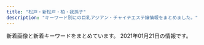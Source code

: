 ```yaml
---
title: "松戸・新松戸・柏・我孫子"
description: "キーワード別にの巨乳アジアン・チャイナエステ嬢情報をまとめました。"
---
```


新着画像と新着キーワードをまとめています。
2021年01月21日の情報です。

<DmmAffiliateIns />
<KeywordTable
  shops={
    [
    {
        "name": "MORE\u30fb\u30e2\u30a2",
        "keywords": {
            "C": 15,
            "86": 9,
            "D": 6
        },
        "url": "http://more.esthe.me/",
        "img_links": [
            "http://more.esthe.me/photos/sites/16/2020/02/2020021410253522.jpg",
            "http://more.esthe.me/photos/sites/16/2020/02/2020021410253554.jpg",
            "http://more.esthe.me/images/n3.jpg",
            "http://more.esthe.me/photos/sites/16/2020/02/2020021507120355.jpg",
            "http://more.esthe.me/images/top.png",
            "http://more.esthe.me/images/s_face.jpg",
            "http://more.esthe.me/images/s_staff1.jpg",
            "http://more.esthe.me/photos/sites/16/2020/02/202002141025341.jpg",
            "http://more.esthe.me/images/s_staff.jpg",
            "http://more.esthe.me/images/n1.jpg",
            "http://more.esthe.me/images/mobile.jpg",
            "http://more.esthe.me/images/s_mobile.jpg",
            "http://more.esthe.me/images/nbj3.jpg",
            "http://more.esthe.me/images/room3.jpg",
            "http://more.esthe.me/images/s_news.jpg",
            "http://more.esthe.me/images/face_bj.jpg",
            "http://more.esthe.me/images/s_link.jpg",
            "http://more.esthe.me/images/face_bj3.jpg",
            "http://more.esthe.me/images/room2.jpg",
            "http://more.esthe.me/images/s_pick.jpg",
            "http://more.esthe.me/photos/sites/16/2020/10/202010120642207.jpg",
            "http://more.esthe.me/images/line.jpg",
            "http://more.esthe.me/photos/sites/16/2020/02/2020021410255893.jpg",
            "http://more.esthe.me/photos/sites/16/2020/02/2020021410254527.jpg",
            "http://more.esthe.me/images/room1.jpg",
            "http://more.esthe.me/photos/sites/16/2020/02/2020021507090635.jpg",
            "http://more.esthe.me/photos/sites/16/2020/02/2020021410255719.jpg",
            "http://more.esthe.me/images/nbj1.jpg"
        ],
        "station": "JR\u67cf\u99c5\u5357\u53e3"
    },
    {
        "keywords": {
            "86": 4,
            "E": 4,
            "90": 4,
            "88": 4,
            "D": 52,
            "C": 4,
            "87": 48
        },
        "station": "\u65b0\u938c\u30f6\u8c37\u99c5",
        "name": "\u732b\u5a18 -\u306d\u3053\u3080\u3059\u3081-",
        "img_links": [
            "http://www.nekomusume.iesjp.com/files/038.jpg",
            "http://www.nekomusume.iesjp.com/files/019.jpg",
            "http://www.nekomusume.iesjp.com/files/042.jpg",
            "http://www.nekomusume.iesjp.com/files/037.jpg",
            "http://www.nekomusume.iesjp.com/files/040.jpg",
            "http://www.nekomusume.iesjp.com/files/024-02.jpg",
            "http://www.nekomusume.iesjp.com/images/icon_top.png",
            "http://www.nekomusume.iesjp.com/files/004.jpg",
            "http://www.nekomusume.iesjp.com/files/044.jpg",
            "http://www.nekomusume.iesjp.com/files/002.jpg",
            "http://www.nekomusume.iesjp.com/files/002-02.jpg",
            "http://www.nekomusume.iesjp.com/files/008-02.jpg",
            "http://www.nekomusume.iesjp.com/files/031.jpg",
            "http://www.nekomusume.iesjp.com/files/040-02.jpg",
            "http://www.nekomusume.iesjp.com/files/044-02.jpg",
            "http://www.nekomusume.iesjp.com/files/019-02.jpg",
            "http://www.nekomusume.iesjp.com/images/icon_tel.png",
            "http://www.nekomusume.iesjp.com/files/042-02.jpg",
            "http://www.nekomusume.iesjp.com/files/024.jpg",
            "http://www.nekomusume.iesjp.com/files/034.jpg",
            "http://www.nekomusume.iesjp.com/files/034-02.jpg",
            "http://www.nekomusume.iesjp.com/files/036.jpg",
            "http://www.nekomusume.iesjp.com/files/039-02.jpg",
            "http://www.nekomusume.iesjp.com/files/035-02.jpg",
            "http://www.nekomusume.iesjp.com/files/039.jpg",
            "http://www.nekomusume.iesjp.com/files/037-02.jpg",
            "http://www.nekomusume.iesjp.com/files/035.jpg",
            "http://www.nekomusume.iesjp.com/files/038-02.jpg",
            "http://www.nekomusume.iesjp.com/images/icon_info.png",
            "http://www.nekomusume.iesjp.com/files/008.jpg",
            "http://www.nekomusume.iesjp.com/images/index_sm.png",
            "http://www.nekomusume.iesjp.com/files/036-02.jpg",
            "http://www.nekomusume.iesjp.com/files/031-02.jpg",
            "http://www.nekomusume.iesjp.com/images/icon_staff.png",
            "http://www.nekomusume.iesjp.com/images/mainImg_sub.jpg",
            "http://www.nekomusume.iesjp.com/images/btn2.png",
            "http://www.nekomusume.iesjp.com/files/004-02.jpg"
        ],
        "url": "http://www.nekomusume.iesjp.com/"
    },
    {
        "keywords": {
            "E": 4,
            "86": 4,
            "87": 6,
            "88": 2,
            "89": 2,
            "C": 15,
            "D": 10
        },
        "name": "Barbie \uff5e\u30d0\u30fc\u30d3\u30fc\uff5e",
        "url": "http://www.barbie.esjp.info/",
        "img_links": [
            "http://www.barbie.esjp.info/files/011.jpg",
            "http://www.barbie.esjp.info/files/014-02.jpg",
            "http://www.barbie.esjp.info/files/001-02.jpg",
            "http://www.barbie.esjp.info/files/010-02.jpg",
            "http://www.barbie.esjp.info/files/011-02.jpg",
            "http://www.barbie.esjp.info/files/002-02.jpg",
            "http://www.barbie.esjp.info/files/012-02.jpg",
            "http://www.barbie.esjp.info/img/ttl_info.png",
            "http://www.barbie.esjp.info/img/pickup.jpg",
            "http://www.barbie.esjp.info/files/012.jpg",
            "http://www.barbie.esjp.info/files/015.jpg",
            "http://www.barbie.esjp.info/files/002.jpg",
            "http://www.barbie.esjp.info/files/010.jpg",
            "http://www.barbie.esjp.info/img/btn_blog.png",
            "http://www.barbie.esjp.info/img/tel.png",
            "http://www.barbie.esjp.info/img/btn_side_mobile.jpg",
            "http://www.barbie.esjp.info/img/goback.jpg",
            "http://www.barbie.esjp.info/img/ttl_news.png",
            "http://www.barbie.esjp.info/files/015-02.jpg",
            "http://www.barbie.esjp.info/files/014.jpg",
            "http://www.barbie.esjp.info/files/001.jpg"
        ],
        "station": "\u5357\u6d41\u5c71\u99c5A1\u51fa\u53e3"
    },
    {
        "name": "\u6953\uff5e\u304b\u3048\u3067\uff5e",
        "station": "JR\u677e\u6238\u99c5\u897f\u53e3",
        "img_links": [
            "http://www.relax-kaede.com/upFu8/31355/official/officialConf/logosmartphone/img/headerLogo.png",
            "http://www.relax-kaede.com/upFu8/31355/official/officialConf/item/img/itemCommentTitle.jpg",
            "http://www.relax-kaede.com/optImg/31355/item/1587007/12672603_300_400.jpg",
            "https://www.relax-kaede.com/upFu8/31355/official/officialConf/logomobile/img/headerLogo.jpg",
            "http://www.relax-kaede.com/upFu8/31355/official/officialConf/schedule/img/newIconImage.png",
            "http://www.relax-kaede.com/mobileImgFu8/31355/official/officialConf/parts/img/itemNoImage_500_0.jpg",
            "http://www.relax-kaede.com/optImg/31355/item/1559927/front_240_0.jpg",
            "http://www.relax-kaede.com/optImg/31355/item/1572611/12507795_51_68.jpg",
            "http://www.relax-kaede.com/upFu8/31355/official/officialConf/parts/imgMenu/rate.png",
            "http://www.relax-kaede.com/optImg/31355/item/1555355/front_240_0.jpg",
            "http://www.relax-kaede.com/upFu8/31355/official/officialConf/parts/img/pcSliderImg5.jpg",
            "http://www.relax-kaede.com/optImg/31355/item/1587652/12704747_51_68.jpg",
            "http://www.relax-kaede.com/optImg/31355/news/32984832_0_0.jpg",
            "http://www.relax-kaede.com/optImg/31355/shopEvent/98803_0_0.jpg",
            "http://www.relax-kaede.com/upFu8/31355/officialFreecontents/82058/topBanner2.jpg",
            "http://www.relax-kaede.com/optImg/31355/item/1579794/front_240_0.jpg",
            "http://www.relax-kaede.com/optImg/31355/item/1521805/front_180_240.jpg",
            "http://www.relax-kaede.com/optImg/31355/item/1587007/front_240_0.jpg",
            "http://www.relax-kaede.com/mobileImg/31355/item/1587008/front_75_0.jpg",
            "http://www.relax-kaede.com/mobileImg/31355/item/1601793/front_162_0.jpg",
            "http://www.relax-kaede.com/upFu8/31355/official/officialConf/logomobile/img/headerLogo.jpg",
            "http://www.relax-kaede.com/optImg/31355/item/1566048/front_240_0.jpg",
            "http://www.relax-kaede.com/optImg/31355/item/1601793/front_240_0.jpg",
            "http://www.relax-kaede.com/upFu8/31355/official/officialConf/itemlist/img/todayIconImage.png",
            "http://www.relax-kaede.com/optImg/31355/item/1572611/front_180_240.jpg",
            "http://www.relax-kaede.com/optImg/31355/item/1601793/12999240_51_68.jpg",
            "http://www.relax-kaede.com/mobileImg/31355/item/1516919/11519677_200_200.jpg",
            "http://www.relax-kaede.com/upFu8/31355/officialFreecontents/82064/smartPhoneBanner.jpg",
            "http://www.relax-kaede.com/optImg/31355/item/1555355/12811432_280_373.jpg",
            "http://www.relax-kaede.com/optImg/31355/item/1562661/front_240_0.jpg",
            "http://www.relax-kaede.com/upFu8/31355/official/officialConf/partssmartphone/img/smartPhoneSliderImg5.jpg",
            "http://www.relax-kaede.com/upFu8/31355/officialFreecontents/84162/img_newsListBgTop.jpg",
            "http://www.relax-kaede.com/s/img/fdc_listArrowImage0_alpha.png",
            "http://www.relax-kaede.com/upFu8/31355/officialFreecontents/82059/bgTop.png",
            "http://www.relax-kaede.com/upFu8/31355/official/officialConf/parts/imgMenu/main.png",
            "http://www.relax-kaede.com/upFu8/31355/official/officialConf/partssmartphone/img/smartPhoneSliderImg7.jpg",
            "http://www.relax-kaede.com/mobileImg/31355/item/1587008/front_500_0.jpg",
            "http://www.relax-kaede.com/s/img/fdc_phoneIcon0_alpha.png",
            "http://www.relax-kaede.com/optImg/31355/item/1506841/front_180_240.jpg",
            "http://www.relax-kaede.com/optImg/31355/item/1559927/front_180_240.jpg",
            "http://www.relax-kaede.com/mobileImgFu8/31355/official/officialConf/parts/img/itemNoImage_75_0.jpg",
            "http://www.relax-kaede.com/upFu8/31355/official/officialConf/parts/imgMenu/itemList.png",
            "http://www.relax-kaede.com/optImg/31355/item/1557719/front_240_0.jpg",
            "http://www.relax-kaede.com/mobileImg/31355/item/1593000/12811391_500_0.jpg",
            "http://www.relax-kaede.com/optImg/31355/item/1587007/front_180_240.jpg",
            "http://www.relax-kaede.com/upFu8/31355/officialFreecontents/82071/jobBanner2.jpg",
            "http://www.relax-kaede.com/mobileImg/31355/item/1516919/11519677_120_160.jpg",
            "http://www.relax-kaede.com/optImg/31355/item/1566048/12304173_300_400.jpg",
            "http://www.relax-kaede.com/mobileImg/31355/item/1587008/12998826_500_0.jpg",
            "http://www.relax-kaede.com/upFu8/31355/official/officialConf/parts/img/pcSliderImg7.jpg",
            "http://www.relax-kaede.com/optImg/31355/item/1579794/front_180_240.jpg",
            "http://www.relax-kaede.com/optImg/31355/item/1555355/12811432_300_400.jpg",
            "http://www.relax-kaede.com/optImg/31355/item/1587652/front_180_240.jpg",
            "http://www.relax-kaede.com/optImg/31355/item/1566048/12304173_51_68.jpg",
            "http://www.relax-kaede.com/optImg/31355/item/1601793/12999240_300_400.jpg",
            "http://www.relax-kaede.com/mobileImg/31355/item/1601793/front_75_0.jpg",
            "http://www.relax-kaede.com/optImg/31355/item/1555355/12811432_51_68.jpg",
            "http://www.relax-kaede.com/optImg/31355/item/1587007/12672603_51_68.jpg",
            "http://www.relax-kaede.com/upFu8/31355/official/officialConf/logo/img/headerLogo.png",
            "http://www.relax-kaede.com/mobileImg/31355/item/1601793/front_500_0.jpg",
            "http://www.relax-kaede.com/optImg/31355/item/1521805/12476628_51_68.jpg",
            "http://www.relax-kaede.com/upFu8/31355/official/officialConf/parts/img/newsListTitleIcon.png",
            "http://www.relax-kaede.com/upFu8/31355/official/officialConf/partssmartphone/img/smartPhoneSliderImg6.jpg",
            "http://www.relax-kaede.com/optImg/31355/item/1587652/front_240_0.jpg",
            "http://www.relax-kaede.com/upFu8/31355/official/officialConf/parts/img/itemNoImage.jpg",
            "http://www.relax-kaede.com/optImg/31355/item/1549190/front_180_240.jpg",
            "http://www.relax-kaede.com/optImg/31355/item/1549190/11991814_51_68.jpg",
            "http://www.relax-kaede.com/upFu8/31355/official/officialConf/item/img/todayIconImage.png",
            "http://www.relax-kaede.com/upFu8/31355/officialFreecontents/82458/otoiawasekotira.jpg",
            "http://www.relax-kaede.com/upFu8/31355/official/officialConf/parts/imgMenu/job.png",
            "http://www.relax-kaede.com/optImg/31355/item/1549190/front_240_0.jpg",
            "http://www.relax-kaede.com/optImg/31355/item/1521805/front_240_0.jpg",
            "http://www.relax-kaede.com/optImg/31355/item/1587652/12704747_300_400.jpg",
            "http://www.relax-kaede.com/optImg/31355/item/1601793/front_180_240.jpg",
            "http://www.relax-kaede.com/optImg/31355/item/1572611/12507795_300_400.jpg",
            "http://www.relax-kaede.com/optImg/31355/item/1516919/front_180_240.jpg",
            "http://www.relax-kaede.com/optImg/31355/item/1593000/12811391_51_68.jpg",
            "http://www.relax-kaede.com/upFu8/31355/official/officialConf/item/img/managerCommentTitle.jpg",
            "http://www.relax-kaede.com/optImg/31355/item/1549190/11991814_300_400.jpg",
            "http://www.relax-kaede.com/mobileImg/31355/item/1555355/12811432_500_0.jpg",
            "http://www.relax-kaede.com/optImg/31355/item/1579794/12542484_51_68.jpg",
            "http://www.relax-kaede.com/upFu8/31355/official/officialConf/parts/imgMenu/itemListHover.png",
            "http://www.relax-kaede.com/optImg/31355/item/1572611/front_240_0.jpg",
            "http://www.relax-kaede.com/upFu8/31355/official/officialConf/item/img/photoMailDiaryListTitle.jpg",
            "http://www.relax-kaede.com/optImg/31355/item/1566048/front_180_240.jpg",
            "http://www.relax-kaede.com/optImg/31355/shopEvent/98754_0_0.jpg",
            "http://www.relax-kaede.com/optImg/31355/item/1506841/front_240_0.jpg",
            "http://www.relax-kaede.com/optImg/31355/item/1521805/12476628_300_400.jpg",
            "http://www.relax-kaede.com/optImg/31355/shopEvent/98674_0_0.jpg",
            "http://www.relax-kaede.com/optImg/31355/item/1593000/front_180_240.jpg",
            "http://www.relax-kaede.com/optImg/31355/item/1579794/12542484_300_400.jpg",
            "http://www.relax-kaede.com/optImg/31355/item/1562661/front_180_240.jpg",
            "http://www.relax-kaede.com/upFu8/31355/official/officialConf/job/img/subTitleArrow.png",
            "http://www.relax-kaede.com/upFu8/31355/officialFreecontents/82068/mobileBanner.jpg",
            "http://www.relax-kaede.com/mobileImg/31355/item/1555355/front_162_0.jpg",
            "http://www.relax-kaede.com/upFu8/31355/official/officialConf/item/img/newIconImage.png",
            "http://www.relax-kaede.com/upFu8/31355/official/officialConf/access/img/subTitleArrow.png",
            "http://www.relax-kaede.com/optImg/31355/item/1555355/front_180_240.jpg",
            "http://www.relax-kaede.com/optImg/31355/item/1516919/front_240_0.jpg",
            "http://www.relax-kaede.com/upFu8/31355/official/officialConf/itemlist/img/newIconImage.png",
            "http://www.relax-kaede.com/optImg/31355/item/1587008/front_180_240.jpg",
            "http://www.relax-kaede.com/optImg/31355/item/1587008/12998826_300_400.jpg",
            "http://www.relax-kaede.com/optImg/31355/item/1593000/12811391_300_400.jpg",
            "http://www.relax-kaede.com/upFu8/31355/official/officialConf/parts/imgMenu/jobHover.png",
            "http://www.relax-kaede.com/optImg/31355/item/1587008/12998826_280_373.jpg",
            "http://www.relax-kaede.com/upFu8/31355/official/officialConf/parts/imgMenu/mainHover.png",
            "http://www.relax-kaede.com/upFu8/31355/official/officialConf/parts/imgMenu/rateHover.png",
            "http://www.relax-kaede.com/optImg/31355/item/1593000/front_240_0.jpg",
            "http://www.relax-kaede.com/optImg/31355/item/1587008/front_240_0.jpg",
            "http://www.relax-kaede.com/optImg/31355/item/1557719/front_180_240.jpg",
            "http://www.relax-kaede.com/upFu8/31355/official/officialConf/parts/img/pcSliderImg6.jpg",
            "http://www.relax-kaede.com/optImg/31355/item/1587008/12998826_51_68.jpg",
            "http://www.relax-kaede.com/s/img/telToIcon_alpha.png",
            "http://www.relax-kaede.com/s/img/fdc_displayArrowUp0_alpha.png",
            "http://www.relax-kaede.com/mobileImg/31355/item/1593000/front_162_0.jpg",
            "https://www.relax-kaede.com/mobileImg/31355/item/1516919/11519677_120_160.jpg"
        ],
        "keywords": {},
        "url": "http://www.relax-kaede.com/"
    },
    {
        "name": "\u96ea\u306e\u83ef",
        "img_links": [
            "http://yukinohana.iest.jp/images/home/index_11.jpg",
            "http://yukinohana.iest.jp/images/massage/massage_04a.jpg",
            "http://yukinohana.iest.jp/images/massage/massage_01b.jpg",
            "http://yukinohana.iest.jp/images/top/top_05.jpg",
            "http://yukinohana.iest.jp/images/massage/massage_02a.jpg",
            "http://yukinohana.iest.jp/images/staff_image/staff_06a.jpg",
            "http://yukinohana.iest.jp/images/top/top_02.jpg",
            "http://yukinohana.iest.jp/images/massage/massage_la.jpg",
            "http://yukinohana.iest.jp/images/massage/massage_04b.jpg",
            "http://yukinohana.iest.jp/images/home/top.jpg",
            "http://yukinohana.iest.jp/images/index_page_top.png",
            "http://yukinohana.iest.jp/images/massage/massage_03a.jpg",
            "http://yukinohana.iest.jp/images/top/top_04.jpg",
            "http://yukinohana.iest.jp/images/top/top_01.jpg",
            "http://yukinohana.iest.jp/images/massage/massage_02b.jpg",
            "http://yukinohana.iest.jp/images/staff_image/staff_05a.jpg",
            "http://yukinohana.iest.jp/images/home/index_tel.jpg",
            "http://yukinohana.iest.jp/images/top/top_03.jpg",
            "http://yukinohana.iest.jp/images/massage/massage_03b.jpg",
            "http://yukinohana.iest.jp/images/staff_image/staff_04a.jpg",
            "http://yukinohana.iest.jp/images/top/top_08.png",
            "http://yukinohana.iest.jp/images/staff_image/staff_03a.jpg",
            "http://yukinohana.iest.jp/images/demo/slider/images/slide1.png",
            "http://yukinohana.iest.jp/images/massage/massage_01a.jpg",
            "http://yukinohana.iest.jp/images/staff_one/staff_ba.png",
            "http://yukinohana.iest.jp/images/staff_image/staff_02a.jpg",
            "http://yukinohana.iest.jp/images/staff/staff_top.png",
            "http://yukinohana.iest.jp/images/home/index_13.jpg",
            "http://yukinohana.iest.jp/images/top/top_06.jpg",
            "http://yukinohana.iest.jp/images/demo/slider/images/slide2.png",
            "http://yukinohana.iest.jp/images/demo/slider/images/slide3.png"
        ],
        "url": "http://yukinohana.iest.jp/",
        "station": "\u6d41\u5c71\u304a\u304a\u305f\u304b\u306e\u68ee\u99c5\u897f\u53e3",
        "keywords": {}
    },
    {
        "img_links": [
            "http://tagurou.xyz.mn/images/s_staff.jpg",
            "http://tagurou.xyz.mn/photos/sites/6/2019/05/201905231327331.jpg",
            "http://tagurou.xyz.mn/images/room4.jpg",
            "http://tagurou.xyz.mn/photos/sites/6/2020/03/2020030706483054.jpg",
            "http://tagurou.xyz.mn/images/room3.jpg",
            "http://tagurou.xyz.mn/photos/sites/6/2019/11/2019111303001512.jpg",
            "http://tagurou.xyz.mn/photos/sites/6/2019/05/2019051010374753.jpg",
            "http://tagurou.xyz.mn/photos/sites/6/2020/11/2020113008475911.jpg",
            "http://tagurou.xyz.mn/photos/sites/6/2020/03/2020030706483424.jpg",
            "http://tagurou.xyz.mn/photos/sites/6/2019/12/2019120408461554.jpg",
            "http://tagurou.xyz.mn/photos/sites/6/2019/12/2019120408461259.jpg",
            "http://tagurou.xyz.mn/photos/sites/6/2020/01/202001030529215.jpg",
            "http://tagurou.xyz.mn/photos/sites/6/2019/09/2019091016461939.jpg",
            "http://tagurou.xyz.mn/photos/sites/6/2019/03/2019030418105444.jpg",
            "http://tagurou.xyz.mn/photos/sites/6/2019/03/201903041651535.jpg",
            "http://tagurou.xyz.mn/photos/sites/6/2019/03/2019030416515471.jpg",
            "http://tagurou.xyz.mn/photos/sites/6/2019/11/2019111303001243.jpg",
            "http://tagurou.xyz.mn/photos/sites/6/2019/10/2019102414385819.jpg",
            "http://tagurou.xyz.mn/photos/sites/6/2019/10/2019102903281868.jpg",
            "http://tagurou.xyz.mn/images/s_link.jpg",
            "http://tagurou.xyz.mn/photos/sites/6/2019/09/2019092511413276.jpg",
            "http://tagurou.xyz.mn/images/top.jpg",
            "http://tagurou.xyz.mn/photos/sites/6/2019/09/2019091016392780.jpg",
            "http://tagurou.xyz.mn/images/s_news.jpg",
            "http://tagurou.xyz.mn/photos/sites/6/2019/03/2019030917094368.jpg",
            "http://tagurou.xyz.mn/photos/sites/6/2019/11/2019111805350313.jpg",
            "http://tagurou.xyz.mn/photos/sites/6/2019/08/201908131018080.jpg",
            "http://tagurou.xyz.mn/images/info.jpg",
            "http://tagurou.xyz.mn/photos/sites/6/2019/11/2019110404544922.jpg",
            "http://tagurou.xyz.mn/photos/sites/6/2019/12/2019122007323851.jpg",
            "http://tagurou.xyz.mn/photos/sites/6/2020/01/2020010910135316.jpg",
            "http://tagurou.xyz.mn/images/mobile.jpg",
            "http://tagurou.xyz.mn/photos/sites/6/2019/05/201905311324065.jpg",
            "http://tagurou.xyz.mn/images/room1.jpg",
            "http://tagurou.xyz.mn/images/room2.jpg",
            "http://tagurou.xyz.mn/photos/sites/6/2019/03/201903181033330.jpg"
        ],
        "name": "\u6e80\u5929\u661f",
        "station": "JR\u65b0\u516b\u67f1\u99c5",
        "keywords": {
            "C": 29,
            "85": 6,
            "88": 1,
            "D": 17,
            "E": 4,
            "86": 11,
            "87": 3
        },
        "url": "http://tagurou.xyz.mn/"
    },
    {
        "url": "http://www.etoile.iesjp.com/",
        "station": "JR\u67cf\u99c5\u6771\u53e3",
        "name": "Etoile\uff5e\u30a8\u30c8\u30ef\u30fc\u30eb",
        "img_links": [
            "http://www.etoile.iesjp.com/files/007-02.jpg",
            "http://www.etoile.iesjp.com/files/005-02.jpg",
            "http://www.etoile.iesjp.com/files/002-02.jpg",
            "http://www.etoile.iesjp.com/files/005.jpg",
            "http://www.etoile.iesjp.com/files/008.jpg",
            "http://www.etoile.iesjp.com/images/m-top-right02.jpg",
            "http://www.etoile.iesjp.com/files/004-02.jpg",
            "http://www.etoile.iesjp.com/images/m-top-right03.jpg",
            "http://www.etoile.iesjp.com/files/009.jpg",
            "http://www.etoile.iesjp.com/files/001-02.jpg",
            "http://www.etoile.iesjp.com/files/003-02.jpg",
            "http://www.etoile.iesjp.com/files/002.jpg",
            "http://www.etoile.iesjp.com/photo_news/upimg/1814960051da973515_0.jpg",
            "http://www.etoile.iesjp.com/files/007.jpg",
            "http://www.etoile.iesjp.com/images/m-left.jpg",
            "http://www.etoile.iesjp.com/images/m-right.jpg",
            "http://www.etoile.iesjp.com/images/top-left01.jpg",
            "http://www.etoile.iesjp.com/images/m-top-right04.jpg",
            "http://www.etoile.iesjp.com/images/m-yejiao.jpg",
            "http://www.etoile.iesjp.com/images/call.png",
            "http://www.etoile.iesjp.com/files/006-02.jpg",
            "http://www.etoile.iesjp.com/files/009-02.jpg",
            "http://www.etoile.iesjp.com/files/001.jpg",
            "http://www.etoile.iesjp.com/images/m-head.jpg",
            "http://www.etoile.iesjp.com/files/008-02.jpg",
            "http://www.etoile.iesjp.com/images/m-top03.jpg",
            "http://www.etoile.iesjp.com/files/006.jpg",
            "http://www.etoile.iesjp.com/images/m-top-right01.jpg",
            "http://www.etoile.iesjp.com/files/003.jpg",
            "http://www.etoile.iesjp.com/images/m-top02.jpg",
            "http://www.etoile.iesjp.com/files/004.jpg"
        ],
        "keywords": {
            "87": 10,
            "E": 6,
            "88": 4,
            "86": 2,
            "F": 2,
            "C": 2,
            "D": 8,
            "89": 2
        }
    },
    {
        "station": "\u516b\u67f1\u99c5",
        "name": "\u30d4\u30af\u30b7\u30fc Pixy",
        "url": "http://koukoku.xyz/pixy/",
        "img_links": [
            "http://koukoku.xyz/pixy/css/staff/staff16-b.jpg",
            "http://koukoku.xyz/pixy/css/nav/nav01.png",
            "http://koukoku.xyz/pixy/css/top02.jpg",
            "http://koukoku.xyz/pixy/css/staff/staff06-a.jpg",
            "http://koukoku.xyz/pixy/css/staff/staff0001-b.jpg",
            "http://koukoku.xyz/pixy/css/staff/staff10-a.jpg",
            "http://koukoku.xyz/pixy/css/staff/staff17-a.jpg",
            "http://koukoku.xyz/pixy/css/nav/nav02.png",
            "http://koukoku.xyz/pixy/css/top04.jpg",
            "http://koukoku.xyz/pixy/css/staff/staff07-a.jpg",
            "http://koukoku.xyz/pixy/css/nav/nav04.png",
            "http://koukoku.xyz/pixy/css/nav/nav05.png",
            "http://koukoku.xyz/pixy/css/nav/nav03.png",
            "http://koukoku.xyz/pixy/css/staff/staff15-b.jpg",
            "http://koukoku.xyz/pixy/css/staff/staff0001-a.jpg",
            "http://koukoku.xyz/pixy/css/staff/staff07-b.jpg",
            "http://koukoku.xyz/pixy/css/staff/staff17-b.jpg",
            "http://koukoku.xyz/pixy/css/left.png",
            "http://koukoku.xyz/pixy/css/staff/staff16-a.jpg",
            "http://koukoku.xyz/pixy/css/staff/staff12-a.jpg",
            "http://koukoku.xyz/pixy/css/head.jpg",
            "http://koukoku.xyz/pixy/css/staff/naiyo01.png",
            "http://koukoku.xyz/pixy/css/staff/naiyo02.png",
            "http://koukoku.xyz/pixy/css/right.png",
            "http://koukoku.xyz/pixy/css/top0001.jpg",
            "http://koukoku.xyz/pixy/css/staff/staff0002-a.jpg",
            "http://koukoku.xyz/pixy/css/staff/staff13-a.jpg",
            "http://koukoku.xyz/pixy/css/staff/staff0002-b.jpg",
            "http://koukoku.xyz/pixy/css/nav/nav06.png",
            "http://koukoku.xyz/pixy/css/staff/staff15-a.jpg"
        ],
        "keywords": {
            "89": 6,
            "C": 2,
            "92": 2,
            "E": 2,
            "D": 6,
            "90": 1,
            "88": 1
        }
    },
    {
        "keywords": {
            "85": 1,
            "87": 3,
            "86": 4,
            "D": 7,
            "C": 1
        },
        "url": "http://www.blue.esjp.info/",
        "img_links": [
            "http://www.blue.esjp.info/files/009.jpg",
            "http://www.blue.esjp.info/images/top.png",
            "http://www.blue.esjp.info/files/007.jpg",
            "http://www.blue.esjp.info/files/010-02.jpg",
            "http://www.blue.esjp.info/images/shop/shop04.png",
            "http://www.blue.esjp.info/images/staff_line.png",
            "http://www.blue.esjp.info/images/shop/shop02.png",
            "http://www.blue.esjp.info/images/infor.png",
            "http://www.blue.esjp.info/files/006.jpg",
            "http://www.blue.esjp.info/files/005.jpg",
            "http://www.blue.esjp.info/files/007-02.jpg",
            "http://www.blue.esjp.info/images/shop/shop01.png",
            "http://www.blue.esjp.info/images/shop/shop03.png",
            "http://www.blue.esjp.info/images/top_sche.png",
            "http://www.blue.esjp.info/files/006-02.jpg",
            "http://www.blue.esjp.info/images/girl-z2.jpg",
            "http://www.blue.esjp.info/files/009-02.jpg",
            "http://www.blue.esjp.info/images/link_line.png",
            "http://www.blue.esjp.info/images/bj3.png",
            "http://www.blue.esjp.info/files/017-02.jpg",
            "http://www.blue.esjp.info/files/011-02.jpg",
            "http://www.blue.esjp.info/files/001.jpg",
            "http://www.blue.esjp.info/files/005-02.jpg",
            "http://www.blue.esjp.info/files/017.jpg",
            "http://www.blue.esjp.info/files/010.jpg",
            "http://www.blue.esjp.info/images/mobile.png",
            "http://www.blue.esjp.info/files/011.jpg",
            "http://www.blue.esjp.info/images/tit-infor.png",
            "http://www.blue.esjp.info/images/girl-z1.jpg",
            "http://www.blue.esjp.info/files/001-02.jpg"
        ],
        "station": "JR\u6211\u5b6b\u5b50\u99c5\u5317\u53e3",
        "name": "\u30cf\u30c1\u30df\u30c4"
    },
    {
        "station": "JR\u67cf\u99c5\u897f\u53e3",
        "name": "\u30e1\u30a4\u30c9",
        "img_links": [
            "http://armheal-est.com/media/sites/7/elementor/thumbs/3-p17b8yvkqz6tkf9arqtf9trriwoesebqgne1ispo6w.jpg",
            "http://armheal-est.com/media/sites/7/2021/01/r2-1.jpg",
            "http://armheal-est.com/media/sites/7/2021/01/flash2-1.jpg",
            "http://armheal-est.com/media/sites/7/elementor/thumbs/2-3-p1cirfj5dx3k6ttw7ij4y5lu19kedd5tggx4vvf89s.jpg",
            "http://armheal-est.com/media/sites/7/2021/01/flash.jpg",
            "http://armheal-est.com/media/sites/7/2021/01/r1-1.jpg",
            "http://armheal-est.com/media/sites/7/elementor/thumbs/3-p17b8yvlq282y595638uo40gfjqjyzajos5quieg0w.jpg",
            "http://armheal-est.com/media/sites/7/elementor/thumbs/2-2-p17b8nligyrdp3pollxwfwm8ea80812yf3k7rh6e9k.jpg",
            "http://armheal-est.com/media/sites/7/elementor/thumbs/1-4-p1cir3b8x2mtzwbn6v8zjqoub98mlatb2sftn9xcio.jpg",
            "http://armheal-est.com/media/sites/7/elementor/thumbs/1-3-p17b83uwhg0cxaicsveqhjljx6xaqdwlcdv0onznw8.jpg",
            "http://armheal-est.com/media/sites/7/elementor/thumbs/2-2-p17b8nljg1sn2tpizydbu6uxaxa5em1rn8bx36v63k.jpg",
            "http://armheal-est.com/media/sites/7/elementor/thumbs/3-1-p1cirrr1urkadrc585tackitr9w65fibu5eg4gx40w.jpg",
            "http://armheal-est.com/media/sites/7/2021/01/top-1.jpg"
        ],
        "keywords": {},
        "url": "http://armheal-est.com/"
    },
    {
        "station": "\u516b\u67f1\u99c5\u5357\u53e3",
        "url": "http://yuen.est-u.com/",
        "img_links": [
            "http://yuen.est-u.com/images/index_12.png",
            "http://yuen.est-u.com/images/index_05.png",
            "http://yuen.est-u.com/images/pick_08.png",
            "http://yuen.est-u.com/images/index_08.png",
            "http://yuen.est-u.com/images/index_06.png",
            "http://yuen.est-u.com/images/index_10.png",
            "http://yuen.est-u.com/images/index_04.png",
            "http://yuen.est-u.com/images/staff_08.png"
        ],
        "name": "\u512a\u82d1",
        "keywords": {}
    },
    {
        "station": "JR\u65b0\u677e\u6238\u99c5",
        "url": "http://rosesea.info/",
        "keywords": {
            "86": 7,
            "D": 7,
            "C": 21,
            "F": 1,
            "84": 2,
            "87": 2,
            "E": 2,
            "88": 1
        },
        "img_links": [
            "http://rosesea.info/img/st9.jpg",
            "http://rosesea.info/img/r9.jpg",
            "http://rosesea.info/i/img/sta2.jpg",
            "http://rosesea.info/img/st7.jpg",
            "http://rosesea.info/img/sta13.jpg",
            "http://rosesea.info/img/sta1.jpg",
            "http://rosesea.info/img/botton.jpg",
            "http://rosesea.info/img/s11.jpg",
            "http://rosesea.info/img/s8.jpg",
            "http://rosesea.info/img/st13.jpg",
            "http://rosesea.info/i/img/sta5.jpg",
            "http://rosesea.info/i/img/sta8.jpg",
            "http://rosesea.info/img/s13.jpg",
            "http://rosesea.info/i/img/sta11.jpg",
            "http://rosesea.info/img/s12.jpg",
            "http://rosesea.info/i/img/sta3.jpg",
            "http://rosesea.info/i/img/r2.jpg",
            "http://rosesea.info/img/sta4.jpg",
            "http://rosesea.info/img/s7.jpg",
            "http://rosesea.info/img/st05.jpg",
            "http://rosesea.info/img/s5.jpg",
            "http://rosesea.info/img/st11.jpg",
            "http://rosesea.info/i/img/sta7.jpg",
            "http://rosesea.info/i/img/r4.jpg",
            "http://rosesea.info/i/img/sta10.jpg",
            "http://rosesea.info/img/sta11.jpg",
            "http://rosesea.info/img/fla.jpg",
            "http://rosesea.info/img/st10.jpg",
            "http://rosesea.info/img/sta9.jpg",
            "http://rosesea.info/img/sta5.jpg",
            "http://rosesea.info/i/img/acc.jpg",
            "http://rosesea.info/i/img/sta1.jpg",
            "http://rosesea.info/img/sta7.jpg",
            "http://rosesea.info/img/sta10.jpg",
            "http://rosesea.info/i/img/r1.jpg",
            "http://rosesea.info/img/st6.jpg",
            "http://rosesea.info/i/img/sta12.jpg",
            "http://rosesea.info/img/sta3.jpg",
            "http://rosesea.info/img/sta8.jpg",
            "http://rosesea.info/i/img/r3.jpg",
            "http://rosesea.info/img/st1.jpg",
            "http://rosesea.info/img/st12.jpg",
            "http://rosesea.info/i/img/sta6.jpg",
            "http://rosesea.info/img/sta6.jpg",
            "http://rosesea.info/img/st5.jpg",
            "http://rosesea.info/img/s10.jpg",
            "http://rosesea.info/img/mo.png",
            "http://rosesea.info/img/s6.jpg",
            "http://rosesea.info/i/img/sta13.jpg",
            "http://rosesea.info/img/st3.jpg",
            "http://rosesea.info/img/s9.jpg",
            "http://rosesea.info/img/st8.jpg",
            "http://rosesea.info/i/img/sta4.jpg",
            "http://rosesea.info/img/st4.jpg",
            "http://rosesea.info/i/img/sta9.jpg",
            "http://rosesea.info/img/sta12.jpg"
        ],
        "name": "Rose Sea"
    },
    {
        "station": "JR\u677e\u6238\u99c5\u6771\u53e3",
        "img_links": [
            "http://ms-treat.com/css/tel01.png",
            "http://ms-treat.com/css/nav/nav-003.jpg",
            "http://ms-treat.com/staff/mari/01.jpg",
            "http://ms-treat.com/css/nav/nav-006.jpg",
            "http://ms-treat.com/css/top-left02.jpg",
            "http://ms-treat.com/staff/nana/01.jpg",
            "http://ms-treat.com/css/nav/nav-004.jpg",
            "http://ms-treat.com/css/nav/nav-001.jpg",
            "http://ms-treat.com/css/staff/new.jpg",
            "http://ms-treat.com/css/nav/nav-002.jpg",
            "http://ms-treat.com/css/nav/nav-005.jpg",
            "http://ms-treat.com/staff/ruru/01.jpg",
            "http://ms-treat.com/css/top-left0001.jpg",
            "http://ms-treat.com/css/top02.jpg",
            "http://ms-treat.com/staff/mimi/01.jpg",
            "http://ms-treat.com/css/staff/up.jpg"
        ],
        "keywords": {},
        "name": "Nice time\u30fb\u30ca\u30a4\u30b9\u30bf\u30a4\u30e0",
        "url": "http://ms-treat.com/"
    },
    {
        "img_links": [
            "http://banana.jpn.cm/photos/sites/61/2020/08/2020082102582238.jpg",
            "http://banana.jpn.cm/images/m12.jpg",
            "http://banana.jpn.cm/photos/sites/61/2020/09/2020091105232289.jpg",
            "http://banana.jpn.cm/images/s_link.png",
            "http://banana.jpn.cm/photos/sites/61/2020/07/2020073004421992.jpg",
            "http://banana.jpn.cm/images/mobile.jpg",
            "http://banana.jpn.cm/images/m8.jpg",
            "http://banana.jpn.cm/photos/sites/61/2021/01/2021010205301497.jpg",
            "http://banana.jpn.cm/images/s_news.png",
            "http://banana.jpn.cm/photos/sites/61/2020/10/202010270139093.jpg",
            "http://banana.jpn.cm/photos/sites/61/2020/09/202009230806196.jpg",
            "http://banana.jpn.cm/images/room4.jpg",
            "http://banana.jpn.cm/photos/sites/61/2020/12/2020122305133877.jpg",
            "http://banana.jpn.cm/photos/sites/61/2021/01/2021011804201870.jpg",
            "http://banana.jpn.cm/images/info.jpg",
            "http://banana.jpn.cm/images/s_massage.png",
            "http://banana.jpn.cm/photos/sites/61/2020/10/2020100703112081.jpg",
            "http://banana.jpn.cm/photos/sites/61/2020/12/2020121306210276.jpg",
            "http://banana.jpn.cm/photos/sites/61/2020/11/2020110503003056.jpg",
            "http://banana.jpn.cm/photos/sites/61/2021/01/202101120423000.jpg",
            "http://banana.jpn.cm/photos/sites/61/2020/11/202011160335296.jpg",
            "http://banana.jpn.cm/photos/sites/61/2020/08/2020081104110732.jpg",
            "http://banana.jpn.cm/images/m14.jpg",
            "http://banana.jpn.cm/photos/sites/61/2020/07/2020070108565743.jpg",
            "http://banana.jpn.cm/images/m7.jpg",
            "http://banana.jpn.cm/images/m11.jpg",
            "http://banana.jpn.cm/images/top.png",
            "http://banana.jpn.cm/images/room3.jpg",
            "http://banana.jpn.cm/photos/sites/61/2020/07/2020070108570219.jpg",
            "http://banana.jpn.cm/photos/sites/61/2020/07/2020070604251343.jpg",
            "http://banana.jpn.cm/photos/sites/61/2020/12/2020120604283733.jpg",
            "http://banana.jpn.cm/photos/sites/61/2021/01/2021011804202442.jpg",
            "http://banana.jpn.cm/images/room1.jpg",
            "http://banana.jpn.cm/images/m10.jpg",
            "http://banana.jpn.cm/images/m15.jpg",
            "http://banana.jpn.cm/photos/sites/61/2020/07/2020070108565136.jpg",
            "http://banana.jpn.cm/photos/sites/61/2020/09/2020090605494310.jpg",
            "http://banana.jpn.cm/photos/sites/61/2020/12/2020120106565137.jpg",
            "http://banana.jpn.cm/photos/sites/61/2020/08/2020082102581680.jpg",
            "http://banana.jpn.cm/images/s_staff.png",
            "http://banana.jpn.cm/photos/sites/61/2020/09/202009130414354.jpg",
            "http://banana.jpn.cm/photos/sites/61/2020/07/2020073107273889.jpg",
            "http://banana.jpn.cm/photos/sites/61/2020/11/2020112604483715.jpg",
            "http://banana.jpn.cm/images/m13.jpg",
            "http://banana.jpn.cm/images/s_pick.png",
            "http://banana.jpn.cm/photos/sites/61/2020/07/2020072203352797.jpg",
            "http://banana.jpn.cm/photos/sites/61/2020/10/2020100703113850.jpg",
            "http://banana.jpn.cm/images/s1.png",
            "http://banana.jpn.cm/images/room2.jpg",
            "http://banana.jpn.cm/images/m9.jpg",
            "http://banana.jpn.cm/images/s3.png"
        ],
        "station": "JR\u6211\u5b6b\u5b50\u99c5\u5357\u53e3",
        "url": "http://banana.jpn.cm/",
        "keywords": {
            "86": 69,
            "D": 322,
            "83": 115,
            "88": 23,
            "87": 161,
            "85": 115,
            "84": 23,
            "E": 23,
            "C": 169
        },
        "name": "\u30d0\u30ca\u30ca"
    },
    {
        "url": "http://lavender-massage.work/",
        "name": "\u30e9\u30d9\u30f3\u30c0\u30fc",
        "station": "JR\u65b0\u677e\u6238\u99c5",
        "img_links": [
            "http://lavender-massage.work/img/s33.jpg",
            "http://lavender-massage.work/img/s38.jpg",
            "http://lavender-massage.work/img/s43.jpg",
            "http://lavender-massage.work/i/img/g039.jpg",
            "http://lavender-massage.work/img/sta39.jpg",
            "http://lavender-massage.work/i/img/g041.jpg",
            "http://lavender-massage.work/i/img/g043.jpg",
            "http://lavender-massage.work/img/s41.jpg",
            "http://lavender-massage.work/i/img/r2.jpg",
            "http://lavender-massage.work/img/st32.jpg",
            "http://lavender-massage.work/i/img/g038.jpg",
            "http://lavender-massage.work/img/sta43.jpg",
            "http://lavender-massage.work/img/sta38.jpg",
            "http://lavender-massage.work/i/img/g028.jpg",
            "http://lavender-massage.work/img/sta33.jpg",
            "http://lavender-massage.work/img/st039.jpg",
            "http://lavender-massage.work/i/img/r3.jpg",
            "http://lavender-massage.work/i/img/r4.jpg",
            "http://lavender-massage.work/img/s31.jpg",
            "http://lavender-massage.work/i/img/g027.jpg",
            "http://lavender-massage.work/img/sta41.jpg",
            "http://lavender-massage.work/img/s36.jpg",
            "http://lavender-massage.work/i/img/g031.jpg",
            "http://lavender-massage.work/img/s39.jpg",
            "http://lavender-massage.work/i/img/g033.jpg",
            "http://lavender-massage.work/i/img/r1.jpg",
            "http://lavender-massage.work/img/st39.jpg",
            "http://lavender-massage.work/img/st42.jpg",
            "http://lavender-massage.work/img/st36.jpg",
            "http://lavender-massage.work/i/img/g042.jpg",
            "http://lavender-massage.work/img/mo.png",
            "http://lavender-massage.work/img/botton.jpg",
            "http://lavender-massage.work/i/img/g036.jpg",
            "http://lavender-massage.work/img/st43.jpg",
            "http://lavender-massage.work/img/st33.jpg",
            "http://lavender-massage.work/i/img/g032.jpg",
            "http://lavender-massage.work/img/s42.jpg",
            "http://lavender-massage.work/img/sta42.jpg",
            "http://lavender-massage.work/img/st38.jpg",
            "http://lavender-massage.work/i/img/g030.jpg",
            "http://lavender-massage.work/img/sta32.jpg",
            "http://lavender-massage.work/img/sta31.jpg",
            "http://lavender-massage.work/img/st41.jpg",
            "http://lavender-massage.work/img/sta36.jpg",
            "http://lavender-massage.work/img/st31.jpg",
            "http://lavender-massage.work/i/img/g39.jpg"
        ],
        "keywords": {
            "83": 1,
            "85": 6,
            "84": 1,
            "86": 1,
            "C": 23
        }
    },
    {
        "name": "\u3055\u304f\u3089",
        "station": "\u521d\u5bcc\u99c5",
        "url": "http://sakura-sakura.work/",
        "img_links": [
            "http://sakura-sakura.work/img/st4.jpg",
            "http://sakura-sakura.work/img/sta5.jpg",
            "http://sakura-sakura.work/sp/img/s2.jpg",
            "http://sakura-sakura.work/img/s1.jpg",
            "http://sakura-sakura.work/sp/img/t-r.jpg",
            "http://sakura-sakura.work/img/botton.jpg",
            "http://sakura-sakura.work/img/head.jpg",
            "http://sakura-sakura.work/img/mo.png",
            "http://sakura-sakura.work/sp/img/botton.jpg",
            "http://sakura-sakura.work/img/st5.jpg",
            "http://sakura-sakura.work/img/sta1.jpg",
            "http://sakura-sakura.work/sp/img/p1.jpg",
            "http://sakura-sakura.work/img/s2.jpg",
            "http://sakura-sakura.work/sp/img/pc.jpg",
            "http://sakura-sakura.work/sp/img/s1.jpg",
            "http://sakura-sakura.work/img/fla2.jpg",
            "http://sakura-sakura.work/sp/img/s3.jpg",
            "http://sakura-sakura.work/img/nos.jpg",
            "http://sakura-sakura.work/img/fla1.jpg",
            "http://sakura-sakura.work/img/st1.jpg",
            "http://sakura-sakura.work/sp/img/t-o.jpg",
            "http://sakura-sakura.work/img/sta2.jpg",
            "http://sakura-sakura.work/sp/img/s5.jpg",
            "http://sakura-sakura.work/img/fla3.jpg",
            "http://sakura-sakura.work/img/st2.jpg",
            "http://sakura-sakura.work/sp/img/time.jpg",
            "http://sakura-sakura.work/sp/img/p3.jpg",
            "http://sakura-sakura.work/sp/img/sys.jpg",
            "http://sakura-sakura.work/sp/img/t-s.jpg",
            "http://sakura-sakura.work/sp/img/s4.jpg",
            "http://sakura-sakura.work/sp/img/info.jpg",
            "http://sakura-sakura.work/img/s3.jpg",
            "http://sakura-sakura.work/img/s5.jpg",
            "http://sakura-sakura.work/img/st3.jpg",
            "http://sakura-sakura.work/sp/img/cam.jpg",
            "http://sakura-sakura.work/sp/img/tit.jpg",
            "http://sakura-sakura.work/img/sta3.jpg",
            "http://sakura-sakura.work/sp/img/add.jpg",
            "http://sakura-sakura.work/img/sta4.jpg",
            "http://sakura-sakura.work/sp/img/t-a.jpg",
            "http://sakura-sakura.work/sp/img/tel.jpg",
            "http://sakura-sakura.work/img/s4.jpg",
            "http://sakura-sakura.work/sp/img/p2.jpg",
            "http://sakura-sakura.work/sp/img/t-t.jpg",
            "http://sakura-sakura.work/sp/img/pic.jpg"
        ],
        "keywords": {
            "85": 2,
            "E": 1,
            "88": 4,
            "86": 2,
            "83": 2,
            "C": 12
        }
    },
    {
        "url": "http://e-coco.work/",
        "img_links": [
            "http://e-coco.work/staff/uta.jpg",
            "http://e-coco.work/images/4.jpg",
            "http://e-coco.work/images/tgirl.jpg",
            "http://e-coco.work/images/menu/interior.png",
            "http://e-coco.work/images/menu/staff.png",
            "http://e-coco.work/images/staff_t.jpg",
            "http://e-coco.work/img/ritu1.png",
            "http://e-coco.work/img/serina1.png",
            "http://e-coco.work/images/news.jpg",
            "http://e-coco.work/images/int1.jpg",
            "http://e-coco.work/images/sys2.jpg",
            "http://e-coco.work/images/3.jpg",
            "http://e-coco.work/images/interior_t.jpg",
            "http://e-coco.work/staff/serina.jpg",
            "http://e-coco.work/images/tr.jpg",
            "http://e-coco.work/images/1.jpg",
            "http://e-coco.work/img/uta1.png",
            "http://e-coco.work/images/int2.jpg",
            "http://e-coco.work/img/nana1.png",
            "http://e-coco.work/images/menu/top.png",
            "http://e-coco.work/img/nina1.png",
            "http://e-coco.work/staff/ritu.jpg",
            "http://e-coco.work/images/sys1.jpg",
            "http://e-coco.work/staff/nana.jpg",
            "http://e-coco.work/staff/nina.jpg",
            "http://e-coco.work/images/head.jpg",
            "http://e-coco.work/images/5.jpg",
            "http://e-coco.work/images/2.jpg"
        ],
        "station": "JR\u67cf\u99c5\u5357\u53e3",
        "keywords": {},
        "name": "Coco\u2019s Love"
    },
    {
        "url": "http://www.oiran.iesjp.info/",
        "keywords": {
            "87": 28,
            "88": 4,
            "D": 32
        },
        "img_links": [
            "http://www.oiran.iesjp.info/images/mainImg_sub.jpg",
            "http://www.oiran.iesjp.info/files/007-03.jpg",
            "http://www.oiran.iesjp.info/files/001.jpg",
            "http://www.oiran.iesjp.info/files/009-03.jpg",
            "http://www.oiran.iesjp.info/common/images/photo02.jpg",
            "http://www.oiran.iesjp.info/files/008-02.jpg",
            "http://www.oiran.iesjp.info/files/010-03.jpg",
            "http://www.oiran.iesjp.info/images/icon_info.png",
            "http://www.oiran.iesjp.info/files/010-02.jpg",
            "http://www.oiran.iesjp.info/files/008-03.jpg",
            "http://www.oiran.iesjp.info/files/004-03.jpg",
            "http://www.oiran.iesjp.info/files/006-03.jpg",
            "http://www.oiran.iesjp.info/files/007-02.jpg",
            "http://www.oiran.iesjp.info/common/images/photo01.jpg",
            "http://www.oiran.iesjp.info/files/001-02.jpg",
            "http://www.oiran.iesjp.info/files/003-02.jpg",
            "http://www.oiran.iesjp.info/files/006-02.jpg",
            "http://www.oiran.iesjp.info/files/009-02.jpg",
            "http://www.oiran.iesjp.info/files/003-03.jpg",
            "http://www.oiran.iesjp.info/files/010.jpg",
            "http://www.oiran.iesjp.info/files/004.jpg",
            "http://www.oiran.iesjp.info/images/icon_staff.png",
            "http://www.oiran.iesjp.info/common/images/photo03.jpg",
            "http://www.oiran.iesjp.info/files/008.jpg",
            "http://www.oiran.iesjp.info/images/btn2.png",
            "http://www.oiran.iesjp.info/files/006.jpg",
            "http://www.oiran.iesjp.info/images/icon_top.png",
            "http://www.oiran.iesjp.info/files/003.jpg",
            "http://www.oiran.iesjp.info/images/icon_tel.png",
            "http://www.oiran.iesjp.info/files/001-03.jpg",
            "http://www.oiran.iesjp.info/files/004-02.jpg",
            "http://www.oiran.iesjp.info/files/007.jpg",
            "http://www.oiran.iesjp.info/files/009.jpg"
        ],
        "name": "\u82b1\u9b41 \uff5e\u304a\u3044\u3089\u3093\uff5e",
        "station": "JR\u65b0\u516b\u67f1\u99c5"
    },
    {
        "name": "\u30ae\u30e3\u30eb\u30ae\u30e3\u30eb -GirlGirl-",
        "keywords": {
            "D": 16,
            "86": 8,
            "85": 8,
            "88": 8,
            "C": 8
        },
        "img_links": [
            "http://www.girlgirl.esturl.com/images/rsubt7.png",
            "http://www.girlgirl.esturl.com/images/rsubt1.png",
            "http://www.girlgirl.esturl.com/images/call_sp.png",
            "http://www.girlgirl.esturl.com/images/m3.jpg",
            "http://www.girlgirl.esturl.com/images/b-online.png",
            "http://www.girlgirl.esturl.com/images/rsubt4.png",
            "http://www.girlgirl.esturl.com/images/m4.jpg",
            "http://www.girlgirl.esturl.com/files/002.jpg",
            "http://www.girlgirl.esturl.com/files/004.jpg",
            "http://www.girlgirl.esturl.com/images/m1.jpg",
            "http://www.girlgirl.esturl.com/images/b-tel.png",
            "http://www.girlgirl.esturl.com/images/rsubt6.png",
            "http://www.girlgirl.esturl.com/images/m2.jpg",
            "http://www.girlgirl.esturl.com/images/slider-img002.jpg",
            "http://www.girlgirl.esturl.com/images/rsubt2.png",
            "http://www.girlgirl.esturl.com/images/m6.jpg",
            "http://www.girlgirl.esturl.com/images/rsubt3.png",
            "http://www.girlgirl.esturl.com/images/rsubt5.png",
            "http://www.girlgirl.esturl.com/files/003.jpg",
            "http://www.girlgirl.esturl.com/images/slider-img001.jpg"
        ],
        "station": "JR\u67cf\u99c5\u6771\u53e3",
        "url": "http://www.girlgirl.esturl.com/"
    },
    {
        "name": "\u871c\u82b1\uff5e\u307f\u3064\u304b\uff5e",
        "keywords": {
            "85": 48,
            "87": 112,
            "86": 80,
            "E": 80,
            "D": 160
        },
        "station": "\u6d41\u5c71\u304a\u304a\u305f\u304b\u306e\u68ee\u99c5\u6771\u53e3",
        "url": "http://mitsuka.ests.jp/",
        "img_links": [
            "http://mitsuka.ests.jp/photos/sites/20/2020/07/2020072003581899.jpg",
            "http://mitsuka.ests.jp/images/s_link.png",
            "http://mitsuka.ests.jp/photos/sites/20/2020/06/202006080219203.jpg",
            "http://mitsuka.ests.jp/photos/sites/20/2021/01/2021010805573876.jpg",
            "http://mitsuka.ests.jp/photos/sites/20/2019/10/2019100207010236.jpg",
            "http://mitsuka.ests.jp/images/room3.jpg",
            "http://mitsuka.ests.jp/photos/sites/20/2019/10/2019100207010162.jpg",
            "http://mitsuka.ests.jp/images/mobile.jpg",
            "http://mitsuka.ests.jp/images/s_staff.png",
            "http://mitsuka.ests.jp/photos/sites/20/2021/01/2021011904014642.jpg",
            "http://mitsuka.ests.jp/photos/sites/20/2020/02/2020022006113363.jpg",
            "http://mitsuka.ests.jp/images/s3.jpg",
            "http://mitsuka.ests.jp/photos/sites/20/2019/12/2019121608040655.jpg",
            "http://mitsuka.ests.jp/images/top.png",
            "http://mitsuka.ests.jp/images/room1.jpg",
            "http://mitsuka.ests.jp/photos/sites/20/2020/12/2020120104590314.jpg",
            "http://mitsuka.ests.jp/photos/sites/20/2019/12/2019121608053268.jpg",
            "http://mitsuka.ests.jp/photos/sites/20/2020/01/2020011406585124.jpg",
            "http://mitsuka.ests.jp/photos/sites/20/2020/10/2020100907545181.jpg",
            "http://mitsuka.ests.jp/images/s1.jpg",
            "http://mitsuka.ests.jp/photos/sites/20/2020/06/2020062205143284.jpg",
            "http://mitsuka.ests.jp/photos/sites/20/2020/10/2020102808032533.jpg",
            "http://mitsuka.ests.jp/images/news.png",
            "http://mitsuka.ests.jp/photos/sites/20/2019/10/2019100207010087.jpg",
            "http://mitsuka.ests.jp/images/room2.jpg",
            "http://mitsuka.ests.jp/images/room4.jpg"
        ]
    },
    {
        "keywords": {
            "E": 7,
            "D": 14
        },
        "url": "https://horo.eoeoco.com/",
        "station": "JR\u677e\u6238\u99c5\u897f\u53e3",
        "name": "\u307b\u308d\u3088\u3044",
        "img_links": [
            "https://horo.eoeoco.com/wp-content/themes/este/img/top-img01a.png",
            "https://horo.eoeoco.com/wp-content/themes/este/img/top-img02.png",
            "https://horo.eoeoco.com/wp-content/uploads/2019/06/1horo.jpg",
            "https://horo.eoeoco.com/wp-content/themes/este/img/top-img03.png",
            "https://horo.eoeoco.com/wp-content/themes/este/img/4.jpg",
            "https://horo.eoeoco.com/wp-content/uploads/2019/06/5horo.jpg",
            "https://horo.eoeoco.com/wp-content/themes/este/img/1.jpg",
            "https://horo.eoeoco.com/wp-content/uploads/2019/06/3horo.jpg",
            "https://horo.eoeoco.com/wp-content/themes/este/img/tel_header.png",
            "https://horo.eoeoco.com/wp-content/themes/este/img/tel_footer.png",
            "https://horo.eoeoco.com/wp-content/themes/este/img/3.jpg",
            "https://horo.eoeoco.com/wp-content/uploads/2019/06/2horo.jpg",
            "https://horo.eoeoco.com/wp-content/uploads/2019/06/908765horo.jpg",
            "https://horo.eoeoco.com/wp-content/themes/este/img/2.jpg",
            "https://horo.eoeoco.com/wp-content/themes/este/img/call.png",
            "https://horo.eoeoco.com/wp-content/uploads/2019/06/6horo.jpg"
        ]
    },
    {
        "keywords": {
            "C": 9
        },
        "station": "JR\u5929\u738b\u53f0\u99c5\u5357\u53e3",
        "name": "\u5929\u4f7f",
        "img_links": [
            "http://viertqwa.xyz/uploads/200204/1-200204104506351.jpg",
            "http://viertqwa.xyz/picture/1.jpg",
            "http://viertqwa.xyz/picture/3.jpg",
            "http://viertqwa.xyz/picture/top-img10.jpg",
            "http://viertqwa.xyz/uploads/200201/1-200201164243I5.jpg",
            "http://viertqwa.xyz/uploads/200518/1-20051P94016456.jpg",
            "http://viertqwa.xyz/picture/top-img02.png",
            "http://viertqwa.xyz/picture/2.jpg",
            "http://viertqwa.xyz/picture/top-img03.jpg",
            "http://viertqwa.xyz/picture/call.png",
            "http://viertqwa.xyz/picture/4.jpg",
            "http://viertqwa.xyz/picture/top-img01.png",
            "http://viertqwa.xyz/picture/tel.png"
        ],
        "url": "http://viertqwa.xyz/"
    },
    {
        "keywords": {
            "86": 18,
            "D": 2
        },
        "name": "\u30cb\u30e3\u30f3\u30cb\u30e3\u30f3",
        "station": "JR\u6211\u5b6b\u5b50\u99c5\u5317\u53e3",
        "img_links": [
            "http://sweety-est.xyz/images/20040.jpg",
            "http://sweety-est.xyz/images/cg01.jpg",
            "http://sweety-est.xyz/images/8831.jpg",
            "http://sweety-est.xyz/images/mi.jpg",
            "http://sweety-est.xyz/images/cg08.jpg",
            "http://sweety-est.xyz/images/cg11.jpg",
            "http://sweety-est.xyz/images/cg09.jpg",
            "http://sweety-est.xyz/images/cg05.jpg",
            "http://sweety-est.xyz/images/now-printing.jpg",
            "http://sweety-est.xyz/images/cg07.jpg",
            "http://sweety-est.xyz/images/cg02.jpg",
            "http://sweety-est.xyz/images/ri.jpg",
            "http://sweety-est.xyz/images/cg03.jpg",
            "http://sweety-est.xyz/images/cg10.jpg"
        ],
        "url": "http://sweety-est.xyz/"
    },
    {
        "url": "http://koukoku.xyz/fairy/",
        "keywords": {
            "C": 1,
            "90": 2,
            "95": 1,
            "85": 2,
            "D": 2,
            "F": 3,
            "91": 1
        },
        "name": "\u30d5\u30a7\u30a2\u30ea-\u30c6\u30fc\u30eb",
        "img_links": [
            "http://koukoku.xyz/fairy/css/staff/staff0004-b.png",
            "http://koukoku.xyz/fairy/css/cam-01.jpg",
            "http://koukoku.xyz/fairy/css/m-head03.jpg",
            "http://koukoku.xyz/fairy/css/staff/staff07-a.png",
            "http://koukoku.xyz/fairy/images/call.png",
            "http://koukoku.xyz/fairy/css/foot01.jpg",
            "http://koukoku.xyz/fairy/css/m-top004.jpg",
            "http://koukoku.xyz/fairy/css/staff/staff0003-b.png",
            "http://koukoku.xyz/fairy/css/staff/staff0002-a.png",
            "http://koukoku.xyz/fairy/css/staff/staff006-b.png",
            "http://koukoku.xyz/fairy/css/staff/staff005-b.png"
        ],
        "station": "JR\u65b0\u516b\u67f1\u99c5"
    },
    {
        "name": "\u82b1\u54b2",
        "url": "http://hanasaki.esmens.com/",
        "keywords": {
            "89": 7,
            "C": 2,
            "D": 9,
            "87": 4
        },
        "img_links": [
            "http://hanasaki.esmens.com/css/tel.png",
            "http://hanasaki.esmens.com/css/staff/staff002-a.png",
            "http://hanasaki.esmens.com/css/staff/staff0008-a.png",
            "http://hanasaki.esmens.com/css/nav/nav-001.png",
            "http://hanasaki.esmens.com/css/staff/staff006.png",
            "http://hanasaki.esmens.com/css/staff/staff12-a.png",
            "http://hanasaki.esmens.com/css/nav/nav-002.png",
            "http://hanasaki.esmens.com/css/staff/staff10.png",
            "http://hanasaki.esmens.com/css/nav/nav-003.png",
            "http://hanasaki.esmens.com/css/staff/staff0007.png",
            "http://hanasaki.esmens.com/css/staff/staff00008.png",
            "http://hanasaki.esmens.com/css/staff/staff05-a.png",
            "http://hanasaki.esmens.com/css/top-right0001.png",
            "http://hanasaki.esmens.com/css/staff/staff11-a.png",
            "http://hanasaki.esmens.com/css/nav/nav-006.png",
            "http://hanasaki.esmens.com/css/staff/staff11.png",
            "http://hanasaki.esmens.com/css/staff/staff0003-a.png",
            "http://hanasaki.esmens.com/css/staff/staff12.png",
            "http://hanasaki.esmens.com/css/staff/staff006-a.png",
            "http://hanasaki.esmens.com/css/staff/staff009-a.png",
            "http://hanasaki.esmens.com/css/staff/staff002.png",
            "http://hanasaki.esmens.com/css/staff/staff10-a.png",
            "http://hanasaki.esmens.com/css/staff/staff0003.png",
            "http://hanasaki.esmens.com/css/staff/staff05.png",
            "http://hanasaki.esmens.com/css/staff/staff0007-a.png",
            "http://hanasaki.esmens.com/css/nav/nav-005.png",
            "http://hanasaki.esmens.com/css/nav/nav-004.png",
            "http://hanasaki.esmens.com/css/staff/staff01-a.png",
            "http://hanasaki.esmens.com/css/staff/staff0009.png",
            "http://hanasaki.esmens.com/css/staff/staff001.png",
            "http://hanasaki.esmens.com/css/baner.jpg"
        ],
        "station": "JR\u677e\u6238\u99c5\u897f\u53e3"
    },
    {
        "url": "http://auiyutira.xyz/",
        "keywords": {},
        "name": "\u767d\u3044\u96ea",
        "station": "JR\u5317\u677e\u6238\u99c5\u6771\u53e3",
        "img_links": []
    },
    {
        "url": "http://roarii.esmens.com/",
        "img_links": [
            "http://roarii.esmens.com/css/tel.png",
            "http://roarii.esmens.com/css/topright0002.jpg",
            "http://roarii.esmens.com/css/nav/nav-002.png",
            "http://roarii.esmens.com/css/staff/staff02-a.jpg",
            "http://roarii.esmens.com/css/c001.jpg",
            "http://roarii.esmens.com/css/staff/staff07-b.jpg",
            "http://roarii.esmens.com/css/nav/nav-006.png",
            "http://roarii.esmens.com/css/nav/nav-005.png",
            "http://roarii.esmens.com/css/nav/nav-004.png",
            "http://roarii.esmens.com/css/staff/staff07-a.jpg",
            "http://roarii.esmens.com/css/foot-tel.png",
            "http://roarii.esmens.com/css/staff/staff06-c.jpg",
            "http://roarii.esmens.com/css/staff/staff010-b.jpg",
            "http://roarii.esmens.com/css/nav/nav-001.png",
            "http://roarii.esmens.com/css/staff/staff08-a.jpg",
            "http://roarii.esmens.com/css/staff/staff08-b.jpg",
            "http://roarii.esmens.com/css/staff/staff05-b.jpg",
            "http://roarii.esmens.com/css/nav/nav-003.png",
            "http://roarii.esmens.com/css/staff/staff06-b.jpg",
            "http://roarii.esmens.com/css/staff/staff010-a.jpg",
            "http://roarii.esmens.com/css/staff/staff05-a.jpg"
        ],
        "station": "\u516b\u67f1\u99c5\u5317\u53e3",
        "keywords": {
            "90": 1,
            "93": 1,
            "85": 1,
            "95": 2,
            "89": 1,
            "F": 3,
            "D": 2
        },
        "name": "\u30ed\u30fc\u30e4\u30ea"
    },
    {
        "url": "http://fituyore.xyz/",
        "station": "JR\u99ac\u6a4b\u99c5\u897f\u53e3",
        "keywords": {
            "C": 7,
            "87": 1,
            "D": 3,
            "85": 2
        },
        "name": "\u5996\u7cbe\u306e\u90f7",
        "img_links": [
            "http://fituyore.xyz/style/images/s3.png",
            "http://fituyore.xyz/style/images/m12.jpg",
            "http://fituyore.xyz/style/images/s_massage.png",
            "http://fituyore.xyz/uploads/201221/1-201221141311506.jpg",
            "http://fituyore.xyz/uploads/201221/1-201221141353K8.jpg",
            "http://fituyore.xyz/style/images/top.png",
            "http://fituyore.xyz/style/images/m14.jpg",
            "http://fituyore.xyz/style/images/room1.jpg",
            "http://fituyore.xyz/style/images/m11.jpg",
            "http://fituyore.xyz/style/images/room2.jpg",
            "http://fituyore.xyz/style/images/info.jpg",
            "http://fituyore.xyz/style/images/m15.jpg",
            "http://fituyore.xyz/style/images/s_pick.png",
            "http://fituyore.xyz/uploads/201221/1-2012211413349A.jpg",
            "http://fituyore.xyz/style/images/m13.jpg",
            "http://fituyore.xyz/style/images/s1.png",
            "http://fituyore.xyz/style/images/room3.jpg",
            "http://fituyore.xyz/style/images/s_staff.png",
            "http://fituyore.xyz/style/images/s_news.png",
            "http://fituyore.xyz/style/images/m10.jpg",
            "http://fituyore.xyz/style/images/room4.jpg"
        ]
    },
    {
        "url": "http://ikoi-teien.info/",
        "img_links": [
            "http://ikoi-teien.info/images/g0.jpg",
            "http://ikoi-teien.info/images/mobile.jpg",
            "http://ikoi-teien.info/images/a09.jpg",
            "http://ikoi-teien.info/images/1.jpg",
            "http://ikoi-teien.info/images/tisato.jpg",
            "http://ikoi-teien.info/images/a06.jpg",
            "http://ikoi-teien.info/images/zi_staff.png",
            "http://ikoi-teien.info/images/a07.jpg",
            "http://ikoi-teien.info/images/g1.jpg",
            "http://ikoi-teien.info/images/top.jpg",
            "http://ikoi-teien.info/images/s1.jpg",
            "http://ikoi-teien.info/images/s2.jpg",
            "http://ikoi-teien.info/images/a10.jpg"
        ],
        "station": "JR\u677e\u6238\u99c5\u6771\u53e3",
        "name": "\u61a9\u3044\u306e\u5ead\u5712",
        "keywords": {
            "C": 8
        }
    },
    {
        "keywords": {
            "83": 5,
            "85": 11,
            "D": 17,
            "84": 1,
            "87": 4,
            "82": 1,
            "C": 54,
            "86": 7,
            "E": 1
        },
        "name": "Pinky",
        "url": "http://pinky.ests.jp/",
        "station": "JR\u677e\u6238\u99c5\u6771\u53e3",
        "img_links": [
            "http://pinky.ests.jp/photos/sites/41/2018/02/2018021903035949.jpg",
            "http://pinky.ests.jp/images/pick.jpg",
            "http://pinky.ests.jp/photos/sites/41/2020/07/2020073117282581.jpg",
            "http://pinky.ests.jp/photos/sites/41/2018/07/2018070506262885.jpg",
            "http://pinky.ests.jp/photos/sites/41/2018/02/2018021404565599.jpg",
            "http://pinky.ests.jp/photos/sites/41/2020/12/2020122317221995.jpg",
            "http://pinky.ests.jp/photos/sites/41/2020/01/2020011612505779.jpg",
            "http://pinky.ests.jp/photos/sites/41/2017/11/2017111705455167.jpg",
            "http://pinky.ests.jp/photos/sites/41/2018/09/201809050707425.jpg",
            "http://pinky.ests.jp/photos/sites/41/2020/07/2020070113444471.jpg",
            "http://pinky.ests.jp/photos/sites/41/2018/12/2018122816184851.jpg",
            "http://pinky.ests.jp/photos/sites/41/2020/03/202003311902414.jpg",
            "http://pinky.ests.jp/images/s_link.png",
            "http://pinky.ests.jp/photos/sites/41/2016/12/staff13.jpg",
            "http://pinky.ests.jp/photos/sites/41/2016/12/staff14.jpg",
            "http://pinky.ests.jp/photos/sites/41/2020/01/2020012318124421.jpg",
            "http://pinky.ests.jp/photos/sites/41/2018/04/2018041109544793.jpg",
            "http://pinky.ests.jp/photos/sites/41/2019/03/2019032615535586.jpg",
            "http://pinky.ests.jp/photos/sites/41/2019/05/2019050315541711.jpg",
            "http://pinky.ests.jp/photos/sites/41/2018/02/2018021503571459.jpg",
            "http://pinky.ests.jp/images/girl-z1.jpg",
            "http://pinky.ests.jp/photos/sites/41/2020/01/2020011013071732.jpg",
            "http://pinky.ests.jp/photos/sites/41/2018/05/2018052106183295.jpg",
            "http://pinky.ests.jp/images/room1.jpg",
            "http://pinky.ests.jp/photos/sites/41/2017/10/2017100310324927.jpg",
            "http://pinky.ests.jp/images/staff0.jpg",
            "http://pinky.ests.jp/photos/sites/41/2018/05/2018051009221193.jpg",
            "http://pinky.ests.jp/photos/sites/41/2017/03/2.jpg",
            "http://pinky.ests.jp/images/girl-z2.jpg",
            "http://pinky.ests.jp/images/room2.jpg",
            "http://pinky.ests.jp/photos/sites/41/2021/01/2021010819010483.jpg",
            "http://pinky.ests.jp/photos/sites/41/2019/01/2019012814280336.jpg",
            "http://pinky.ests.jp/photos/sites/41/2017/10/2017102104274221.jpeg",
            "http://pinky.ests.jp/photos/sites/41/2017/09/2017091609572086.jpg",
            "http://pinky.ests.jp/images/mobile.jpg",
            "http://pinky.ests.jp/images/s_staff.png",
            "http://pinky.ests.jp/photos/sites/41/2019/08/2019082212025765.jpg",
            "http://pinky.ests.jp/photos/sites/41/2020/08/2020080710524457.jpg",
            "http://pinky.ests.jp/photos/sites/41/2019/08/2019082212000482.jpg",
            "http://pinky.ests.jp/images/news.jpg",
            "http://pinky.ests.jp/photos/sites/41/2018/06/2018061105211179.jpg",
            "http://pinky.ests.jp/photos/sites/41/2019/08/2019080916421967.jpg",
            "http://pinky.ests.jp/photos/sites/41/2018/02/2018022305081948.jpg",
            "http://pinky.ests.jp/photos/sites/41/2018/05/2018052407323023.jpg",
            "http://pinky.ests.jp/photos/sites/41/2018/02/2018021206014711.jpg",
            "http://pinky.ests.jp/photos/sites/41/2018/07/2018070904501423.jpg",
            "http://pinky.ests.jp/photos/sites/41/2020/01/2020012717085182.jpg",
            "http://pinky.ests.jp/photos/sites/41/2020/03/2020032718060170.jpg",
            "http://pinky.ests.jp/photos/sites/41/2018/05/2018050207171151.jpg",
            "http://pinky.ests.jp/photos/sites/41/2020/01/2020011013071324.jpg",
            "http://pinky.ests.jp/photos/sites/41/2019/01/2019011416495971.jpg",
            "http://pinky.ests.jp/photos/sites/41/2019/04/201904271525014.jpg",
            "http://pinky.ests.jp/images/room4.jpg",
            "http://pinky.ests.jp/photos/sites/41/2017/10/2017100310321223.jpg",
            "http://pinky.ests.jp/images/top.png",
            "http://pinky.ests.jp/photos/sites/41/2017/07/01.jpg",
            "http://pinky.ests.jp/images/room3.jpg"
        ]
    },
    {
        "url": "http://www.hatsukoi.xyz/",
        "name": "\u521d\u604b",
        "img_links": [
            "http://www.hatsukoi.xyz/uploads/201128/1-20112Q0305T50.jpg",
            "http://www.hatsukoi.xyz/uploads/201202/1-201202152U2910.jpg",
            "http://www.hatsukoi.xyz/uploads/201128/1-20112Q64955633.jpg",
            "http://www.hatsukoi.xyz/webstyle/m4.jpg",
            "http://www.hatsukoi.xyz/uploads/allimg/201202/1-201202152459.jpg",
            "http://www.hatsukoi.xyz/uploads/201128/1-20112Q03139493.jpg",
            "http://www.hatsukoi.xyz/uploads/allimg/201202/1-201202152P0.jpg",
            "http://www.hatsukoi.xyz/uploads/201202/1-20120215242J41.jpg",
            "http://www.hatsukoi.xyz/webstyle/rsubt2.png",
            "http://www.hatsukoi.xyz/webstyle/m1.jpg",
            "http://www.hatsukoi.xyz/webstyle/rsubt4.png",
            "http://www.hatsukoi.xyz/uploads/201128/1-20112Q02T3926.jpg",
            "http://www.hatsukoi.xyz/uploads/allimg/201202/1-201202152935.jpg",
            "http://www.hatsukoi.xyz/webstyle/slider-img001.jpg",
            "http://www.hatsukoi.xyz/webstyle/m2.jpg",
            "http://www.hatsukoi.xyz/webstyle/rsubt7.png",
            "http://www.hatsukoi.xyz/uploads/201128/1-20112Q02R0401.jpg",
            "http://www.hatsukoi.xyz/uploads/201128/1-20112Q02959553.jpg",
            "http://www.hatsukoi.xyz/uploads/200706/1-200F6153052L7.jpg",
            "http://www.hatsukoi.xyz/webstyle/rsubt3.png",
            "http://www.hatsukoi.xyz/uploads/201128/1-20112Q02ZLc.jpg",
            "http://www.hatsukoi.xyz/webstyle/tel2.png",
            "http://www.hatsukoi.xyz/webstyle/m6.jpg",
            "http://www.hatsukoi.xyz/webstyle/rsubt6.png",
            "http://www.hatsukoi.xyz/uploads/201128/1-20112Q031213W.jpg",
            "http://www.hatsukoi.xyz/webstyle/rsubt1.png",
            "http://www.hatsukoi.xyz/uploads/201202/1-201202152G1460.jpg",
            "http://www.hatsukoi.xyz/webstyle/rsubt5.png"
        ],
        "station": "JR\u65b0\u516b\u67f1\u99c5",
        "keywords": {
            "\u4e73": 3
        }
    },
    {
        "img_links": [
            "http://chun.relaxjp.com/css/staff/staff21-a.png",
            "http://chun.relaxjp.com/css/nav/nav-005.jpg",
            "http://chun.relaxjp.com/css/staff/staff002-a.png",
            "http://chun.relaxjp.com/css/nav/change-002.jpg",
            "http://chun.relaxjp.com/css/staff/staff16-b.png",
            "http://chun.relaxjp.com/css/top-right03.png",
            "http://chun.relaxjp.com/css/nav/change-001.jpg",
            "http://chun.relaxjp.com/css/staff/staff0010-b.png",
            "http://chun.relaxjp.com/css/nav/nav-003.jpg",
            "http://chun.relaxjp.com/css/nav/nav-004.jpg",
            "http://chun.relaxjp.com/css/huabian.png",
            "http://chun.relaxjp.com/css/staff/staff007-b.png",
            "http://chun.relaxjp.com/css/nav/change-004.jpg",
            "http://chun.relaxjp.com/css/nav/nav-006.jpg",
            "http://chun.relaxjp.com/css/top-right0003.png",
            "http://chun.relaxjp.com/css/staff/staff0012-b.png",
            "http://chun.relaxjp.com/css/staff/staff004-b.png",
            "http://chun.relaxjp.com/css/staff/staff15-a.png",
            "http://chun.relaxjp.com/css/staff/staff004-a.png",
            "http://chun.relaxjp.com/css/staff/staff15-b.png",
            "http://chun.relaxjp.com/css/osusume-08.png",
            "http://chun.relaxjp.com/css/staff-left01.png",
            "http://chun.relaxjp.com/css/staff/staff16-a.png",
            "http://chun.relaxjp.com/css/nav/change-006.jpg",
            "http://chun.relaxjp.com/css/staff/staff010-a.png",
            "http://chun.relaxjp.com/css/staff/staff002-b.png",
            "http://chun.relaxjp.com/css/nav/change-005.jpg",
            "http://chun.relaxjp.com/css/staff/staff007-a.png",
            "http://chun.relaxjp.com/css/nav/change-003.jpg",
            "http://chun.relaxjp.com/css/nav/nav-002.jpg",
            "http://chun.relaxjp.com/css/nav/nav-001.jpg",
            "http://chun.relaxjp.com/css/tel01.png",
            "http://chun.relaxjp.com/css/top-left02.png"
        ],
        "name": "\u67cf Spring",
        "url": "http://chun.relaxjp.com/",
        "keywords": {
            "92": 1,
            "85": 3,
            "E": 1,
            "84": 1,
            "90": 2,
            "89": 1,
            "G": 1,
            "D": 2,
            "C": 3
        },
        "station": "JR\u67cf\u99c5\u6771\u53e3"
    },
    {
        "img_links": [
            "https://js.uouono.com/wp-content/themes/este/img/top-img01.png",
            "https://js.uouono.com/wp-content/uploads/2019/06/3coco.jpg",
            "https://js.uouono.com/wp-content/themes/este/img/3.jpg",
            "https://js.uouono.com/wp-content/themes/este/img/2.jpg",
            "https://js.uouono.com/wp-content/uploads/2019/06/spiouysacoco.jpg",
            "https://js.uouono.com/wp-content/themes/este/img/top-img02.png",
            "https://js.uouono.com/wp-content/uploads/2019/06/aoiuacoco.jpg",
            "https://js.uouono.com/wp-content/themes/este/img/1.jpg",
            "https://js.uouono.com/wp-content/themes/este/img/call.png",
            "https://js.uouono.com/wp-content/themes/este/img/top-img03.png",
            "https://js.uouono.com/wp-content/uploads/2019/06/2coco.jpg",
            "https://js.uouono.com/wp-content/themes/este/img/4.jpg",
            "https://js.uouono.com/wp-content/themes/este/img/tel_header.png",
            "https://js.uouono.com/wp-content/themes/este/img/tel_footer.png",
            "https://js.uouono.com/wp-content/themes/este/img/top-img01b.png",
            "https://js.uouono.com/wp-content/themes/este/img/top-img01a.png"
        ],
        "name": "\u30b8\u30e3\u30b9\u30df\u30f3",
        "keywords": {
            "D": 8,
            "E": 7
        },
        "url": "https://js.uouono.com/",
        "station": "JR\u65b0\u677e\u6238\u99c5\u6771\u53e3"
    },
    {
        "url": "http://es-candy.work/",
        "station": "JR\u65b0\u677e\u6238\u99c5",
        "name": "LOVER",
        "img_links": [
            "http://es-candy.work/sp/images/ac2.jpg",
            "http://es-candy.work/images/sm.jpg",
            "http://es-candy.work/sp/images/int2.jpg",
            "http://es-candy.work/images/news.jpg",
            "http://es-candy.work/images/sys2.jpg",
            "http://es-candy.work/sp/img/rina1.jpg",
            "http://es-candy.work/sp/img/sati1.jpg",
            "http://es-candy.work/images/3.jpg",
            "http://es-candy.work/sp/menu/interior.jpg",
            "http://es-candy.work/sp/images/int4.jpg",
            "http://es-candy.work/images/tgirl.jpg",
            "http://es-candy.work/img/sati1.jpg",
            "http://es-candy.work/sp/images/topgirl.jpg",
            "http://es-candy.work/images/int4.jpg",
            "http://es-candy.work/images/int3.jpg",
            "http://es-candy.work/sp/images/newsb.jpg",
            "http://es-candy.work/sp/images/top.jpg",
            "http://es-candy.work/sp/staff/rina.jpg",
            "http://es-candy.work/staff/yui.jpg",
            "http://es-candy.work/sp/images/sys2.jpg",
            "http://es-candy.work/img/rina1.jpg",
            "http://es-candy.work/images/sisu2.jpg",
            "http://es-candy.work/sp/staff/nanami.jpg",
            "http://es-candy.work/sp/images/footer.jpg",
            "http://es-candy.work/images/ac2.jpg",
            "http://es-candy.work/staff/sati.jpg",
            "http://es-candy.work/sp/images/head.jpg",
            "http://es-candy.work/images/int1.jpg",
            "http://es-candy.work/images/4.jpg",
            "http://es-candy.work/sp/images/int3.jpg",
            "http://es-candy.work/images/head.jpg",
            "http://es-candy.work/images/interior_t.jpg",
            "http://es-candy.work/images/sisu_t.jpg",
            "http://es-candy.work/staff/nanami.jpg",
            "http://es-candy.work/sp/images/staff_t.jpg",
            "http://es-candy.work/sp/images/tel.jpg",
            "http://es-candy.work/images/staff_t.jpg",
            "http://es-candy.work/images/int2.jpg",
            "http://es-candy.work/sp/images/comment.jpg",
            "http://es-candy.work/sp/staff/yui.jpg",
            "http://es-candy.work/sp/img/nanami1.jpg",
            "http://es-candy.work/sp/menu/home.jpg",
            "http://es-candy.work/images/up.png",
            "http://es-candy.work/sp/images/ac1.jpg",
            "http://es-candy.work/sp/images/interior_t.jpg",
            "http://es-candy.work/sp/images/rec1.jpg",
            "http://es-candy.work/sp/images/pc.jpg",
            "http://es-candy.work/images/sisu1.jpg",
            "http://es-candy.work/sp/images/sys1.jpg",
            "http://es-candy.work/images/1.jpg",
            "http://es-candy.work/staff/rina.jpg",
            "http://es-candy.work/sp/images/rec2.jpg",
            "http://es-candy.work/images/rec1.jpg",
            "http://es-candy.work/images/sys1.jpg",
            "http://es-candy.work/images/2.jpg",
            "http://es-candy.work/sp/images/news.jpg",
            "http://es-candy.work/images/rec2.jpg",
            "http://es-candy.work/sp/images/sisu.jpg",
            "http://es-candy.work/sp/staff/sati.jpg",
            "http://es-candy.work/sp/menu/staff.jpg",
            "http://es-candy.work/img/yui1.jpg",
            "http://es-candy.work/images/tr.jpg",
            "http://es-candy.work/sp/images/int1.jpg",
            "http://es-candy.work/sp/img/yui1.jpg",
            "http://es-candy.work/images/ac1.jpg",
            "http://es-candy.work/img/nanami1.jpg"
        ],
        "keywords": {
            "89": 1,
            "86": 1,
            "87": 1,
            "88": 1
        }
    },
    {
        "url": "http://ziotyu.xyz/",
        "keywords": {},
        "img_links": [],
        "name": "\u3084\u3059\u3089\u304e",
        "station": "JR\u5357\u6d41\u5c71\u99c5\u5317\u53e3"
    },
    {
        "name": "No.1 -\u30ca\u30f3\u30d0\u30fc\u30ef\u30f3-",
        "keywords": {
            "F": 2,
            "83": 4,
            "86": 14,
            "85": 2,
            "84": 2,
            "C": 8,
            "87": 14,
            "88": 2,
            "D": 28
        },
        "station": "\u938c\u30f6\u8c37\u99c5\u6771\u53e3",
        "img_links": [
            "http://www.no1-massage.xyz/files/024.jpg",
            "http://www.no1-massage.xyz/files/033-02.jpg",
            "http://www.no1-massage.xyz/images/top.png",
            "http://www.no1-massage.xyz/files/034.jpg",
            "http://www.no1-massage.xyz/images/link_s.png",
            "http://www.no1-massage.xyz/files/017-02.jpg",
            "http://www.no1-massage.xyz/files/021.jpg",
            "http://www.no1-massage.xyz/files/034-02.jpg",
            "http://www.no1-massage.xyz/files/028-02.jpg",
            "http://www.no1-massage.xyz/files/028.jpg",
            "http://www.no1-massage.xyz/files/029-02.jpg",
            "http://www.no1-massage.xyz/files/027-02.jpg",
            "http://www.no1-massage.xyz/files/020.jpg",
            "http://www.no1-massage.xyz/files/026-02.jpg",
            "http://www.no1-massage.xyz/files/030-02.jpg",
            "http://www.no1-massage.xyz/files/024-02.jpg",
            "http://www.no1-massage.xyz/images/news.jpg",
            "http://www.no1-massage.xyz/files/032-02.jpg",
            "http://www.no1-massage.xyz/files/022-02.jpg",
            "http://www.no1-massage.xyz/images/staff_s.png",
            "http://www.no1-massage.xyz/files/031-02.jpg",
            "http://www.no1-massage.xyz/files/017.jpg",
            "http://www.no1-massage.xyz/files/036.jpg",
            "http://www.no1-massage.xyz/files/025.jpg",
            "http://www.no1-massage.xyz/files/032.jpg",
            "http://www.no1-massage.xyz/files/035.jpg",
            "http://www.no1-massage.xyz/files/026.jpg",
            "http://www.no1-massage.xyz/files/027.jpg",
            "http://www.no1-massage.xyz/files/037-02.jpg",
            "http://www.no1-massage.xyz/files/035-02.jpg",
            "http://www.no1-massage.xyz/files/037.jpg",
            "http://www.no1-massage.xyz/files/030.jpg",
            "http://www.no1-massage.xyz/files/031.jpg",
            "http://www.no1-massage.xyz/files/021-02.jpg",
            "http://www.no1-massage.xyz/files/022.jpg",
            "http://www.no1-massage.xyz/files/029.jpg",
            "http://www.no1-massage.xyz/files/036-02.jpg",
            "http://www.no1-massage.xyz/files/033.jpg",
            "http://www.no1-massage.xyz/files/020-02.jpg",
            "http://www.no1-massage.xyz/files/012-02.jpg",
            "http://www.no1-massage.xyz/files/012.jpg",
            "http://www.no1-massage.xyz/files/025-02.jpg"
        ],
        "url": "http://www.no1-massage.xyz/"
    },
    {
        "name": "\u7652\u3057\u306e\u7cbe\u970a",
        "station": "\u4e94\u9999\u99c5\u6771\u53e3",
        "url": "http://www.n-rakuen.work/",
        "keywords": {},
        "img_links": [
            "http://www.n-rakuen.work/images/int1.jpg",
            "http://www.n-rakuen.work/si/s1.png",
            "http://www.n-rakuen.work/images/3.jpg",
            "http://www.n-rakuen.work/si/i1.png",
            "http://www.n-rakuen.work/si/i4.png",
            "http://www.n-rakuen.work/img/natumi1.jpg",
            "http://www.n-rakuen.work/images/head.jpg",
            "http://www.n-rakuen.work/img/sasa2.jpg",
            "http://www.n-rakuen.work/images/sys.jpg",
            "http://www.n-rakuen.work/img/zb.jpg",
            "http://www.n-rakuen.work/images/sisu.jpg",
            "http://www.n-rakuen.work/images/news.jpg",
            "http://www.n-rakuen.work/images/tel.jpg",
            "http://www.n-rakuen.work/img/natumi2.jpg",
            "http://www.n-rakuen.work/images/mobile.jpg",
            "http://www.n-rakuen.work/si/s3.png",
            "http://www.n-rakuen.work/images/interior_t.jpg",
            "http://www.n-rakuen.work/images/int2.jpg",
            "http://www.n-rakuen.work/images/5.jpg",
            "http://www.n-rakuen.work/img/koko1.jpg",
            "http://www.n-rakuen.work/images/2.jpg",
            "http://www.n-rakuen.work/img/sasa1.jpg",
            "http://www.n-rakuen.work/img/koko2.jpg",
            "http://www.n-rakuen.work/si/s2.png",
            "http://www.n-rakuen.work/si/i3.png",
            "http://www.n-rakuen.work/images/staff_t.jpg",
            "http://www.n-rakuen.work/si/i2.png",
            "http://www.n-rakuen.work/si/s4.png"
        ]
    },
    {
        "img_links": [
            "http://msg-rlx.com/images/s_pick.jpg",
            "http://msg-rlx.com/staff/ai/01.jpg",
            "http://msg-rlx.com/staff/an/01.jpg",
            "http://msg-rlx.com/images/shop01.jpg",
            "http://msg-rlx.com/images/shop02.jpg",
            "http://msg-rlx.com/images/shop04.jpg",
            "http://msg-rlx.com/staff/mimi/01.jpg",
            "http://msg-rlx.com/staff/rumi/01.jpg",
            "http://msg-rlx.com/images/s_news.jpg",
            "http://msg-rlx.com/staff/saki/01.jpg",
            "http://msg-rlx.com/images/s_staff.jpg",
            "http://msg-rlx.com/images/top.jpg",
            "http://msg-rlx.com/staff/mei/01.jpg",
            "http://msg-rlx.com/images/shop03.jpg"
        ],
        "keywords": {},
        "url": "http://msg-rlx.com/",
        "name": "\u697d\u5712",
        "station": "JR\u677e\u6238\u99c5\u6771\u53e3"
    },
    {
        "name": "U\uff06Me",
        "keywords": {
            "84": 2,
            "86": 16,
            "C": 48,
            "85": 10,
            "87": 12,
            "D": 30,
            "88": 4
        },
        "img_links": [
            "http://www.mens-mizuki.com/files/009-02.jpg",
            "http://www.mens-mizuki.com/files/081-02.jpg",
            "http://www.mens-mizuki.com/files/0133-02.jpg",
            "http://www.mens-mizuki.com/files/111.jpg",
            "http://www.mens-mizuki.com/images/girl-z1.jpg",
            "http://www.mens-mizuki.com/files/108-02.jpg",
            "http://www.mens-mizuki.com/files/0134.jpg",
            "http://www.mens-mizuki.com/files/0133.jpg",
            "http://www.mens-mizuki.com/files/092-02.jpg",
            "http://www.mens-mizuki.com/files/0130.jpg",
            "http://www.mens-mizuki.com/files/016-02.jpg",
            "http://www.mens-mizuki.com/images/s_news.png",
            "http://www.mens-mizuki.com/files/079.jpg",
            "http://www.mens-mizuki.com/files/105.jpg",
            "http://www.mens-mizuki.com/files/0136-02.jpg",
            "http://www.mens-mizuki.com/files/0136.jpg",
            "http://www.mens-mizuki.com/files/079-02.jpg",
            "http://www.mens-mizuki.com/files/0130-02.jpg",
            "http://www.mens-mizuki.com/files/016.jpg",
            "http://www.mens-mizuki.com/files/080-02.jpg",
            "http://www.mens-mizuki.com/files/022.jpg",
            "http://www.mens-mizuki.com/files/080.jpg",
            "http://www.mens-mizuki.com/files/013.jpg",
            "http://www.mens-mizuki.com/files/105-02.jpg",
            "http://www.mens-mizuki.com/files/009.jpg",
            "http://www.mens-mizuki.com/images/nbj3.jpg",
            "http://www.mens-mizuki.com/images/s_mobile.png",
            "http://www.mens-mizuki.com/files/081.jpg",
            "http://www.mens-mizuki.com/files/0129-02.jpg",
            "http://www.mens-mizuki.com/files/089-02.jpg",
            "http://www.mens-mizuki.com/images/s_staff.png",
            "http://www.mens-mizuki.com/files/021-02.jpg",
            "http://www.mens-mizuki.com/files/094-02.jpg",
            "http://www.mens-mizuki.com/files/087-02.jpg",
            "http://www.mens-mizuki.com/images/s_pick.png",
            "http://www.mens-mizuki.com/files/021.jpg",
            "http://www.mens-mizuki.com/files/092.jpg",
            "http://www.mens-mizuki.com/files/013-02.jpg",
            "http://www.mens-mizuki.com/files/107-02.jpg",
            "http://www.mens-mizuki.com/files/001.jpg",
            "http://www.mens-mizuki.com/files/107.jpg",
            "http://www.mens-mizuki.com/files/0134-02.jpg",
            "http://www.mens-mizuki.com/files/094.jpg",
            "http://www.mens-mizuki.com/files/087.jpg",
            "http://www.mens-mizuki.com/files/0126-02.jpg",
            "http://www.mens-mizuki.com/files/002.jpg",
            "http://www.mens-mizuki.com/files/108.jpg",
            "http://www.mens-mizuki.com/files/0129.jpg",
            "http://www.mens-mizuki.com/images/s_link.png",
            "http://www.mens-mizuki.com/images/girl-z2.jpg",
            "http://www.mens-mizuki.com/files/002-02.jpg",
            "http://www.mens-mizuki.com/files/089.jpg",
            "http://www.mens-mizuki.com/files/022-02.jpg",
            "http://www.mens-mizuki.com/images/top01.jpg",
            "http://www.mens-mizuki.com/images/mobile.jpg",
            "http://www.mens-mizuki.com/files/111-02.jpg",
            "http://www.mens-mizuki.com/files/001-02.jpg",
            "http://www.mens-mizuki.com/images/top02.jpg",
            "http://www.mens-mizuki.com/files/0126.jpg"
        ],
        "station": "JR\u677e\u6238\u99c5\u6771\u53e3",
        "url": "http://www.mens-mizuki.com/"
    },
    {
        "url": "http://www.aromalait.mensest.com/",
        "name": "Aroma Lait\uff5e\u30a2\u30ed\u30de\u30e9\u30a4\u30c8",
        "station": "JR\u67cf\u99c5\u6771\u53e3",
        "img_links": [
            "http://www.aromalait.mensest.com/files/006.jpg",
            "http://www.aromalait.mensest.com/files/003.jpg",
            "http://www.aromalait.mensest.com/files/005.jpg",
            "http://www.aromalait.mensest.com/files/004.jpg",
            "http://www.aromalait.mensest.com/files/001.jpg",
            "http://www.aromalait.mensest.com/files/007.jpg",
            "http://www.aromalait.mensest.com/files/002.jpg"
        ],
        "keywords": {
            "F": 4,
            "87": 20,
            "E": 8,
            "86": 4,
            "89": 4,
            "D": 16
        }
    },
    {
        "station": "JR\u67cf\u99c5\u6771\u53e3",
        "img_links": [
            "https://es-lemon.com/img/news/1.jpg",
            "https://es-lemon.com/img/toiawase.png",
            "https://es-lemon.com/img/system/a.png",
            "https://es-lemon.com/img/mouhyou_obi.png",
            "https://es-lemon.com/img/toi_obi.png",
            "https://es-lemon.com/img/top/1.png",
            "https://es-lemon.com/img/system/b.png",
            "https://es-lemon.com/img/menu/top_re_btn.png",
            "https://es-lemon.com/girls/hana2/list.jpg",
            "https://es-lemon.com/img/top/3.png",
            "https://es-lemon.com/img/menu/top_in_btn.png",
            "https://es-lemon.com/img/top/2.png",
            "https://es-lemon.com/img/top/4.png",
            "https://es-lemon.com/img/open.jpg",
            "https://es-lemon.com/img/menu/top_th_btn.png",
            "https://es-lemon.com/img/menu/top_ac_btn.png",
            "https://es-lemon.com/img/top_infor.png",
            "https://es-lemon.com/girls/koko/list.jpg",
            "https://es-lemon.com/girls/yuri/list.jpg",
            "https://es-lemon.com/img/re_gazou.png",
            "https://es-lemon.com/img/menu/top_sy_btn.png"
        ],
        "keywords": {
            "88": 14,
            "D": 14,
            "90": 7,
            "C": 7,
            "E": 7
        },
        "url": "https://es-lemon.com/",
        "name": "L.A\u30de\u30c3\u30b5\u30fc\u30b8"
    },
    {
        "station": "JR\u677e\u6238\u99c5\u6771\u53e3",
        "name": "\u9e97\u5b50",
        "img_links": [
            "http://hi-msg.com/reiko/images/m6.png",
            "http://hi-msg.com/reiko/images/p-5.png",
            "http://hi-msg.com/reiko/images/m3.png",
            "http://hi-msg.com/reiko/images/p-2.png",
            "http://hi-msg.com/reiko/images/stal.png",
            "http://hi-msg.com/reiko/images/staff-top.png",
            "http://hi-msg.com/reiko/images/p-3.png",
            "http://hi-msg.com/reiko/images/m5.png",
            "http://hi-msg.com/reiko/images/p-4.png",
            "http://hi-msg.com/reiko/images/no.png",
            "http://hi-msg.com/reiko/images/m4.png",
            "http://hi-msg.com/reiko/images/p-1.png",
            "http://hi-msg.com/reiko/images/stabl.jpg",
            "http://hi-msg.com/reiko/images/m2.png",
            "http://hi-msg.com/reiko/images/m1.png",
            "http://hi-msg.com/reiko/images/accl.jpg",
            "http://hi-msg.com/reiko/images/recl.jpg",
            "http://hi-msg.com/reiko/images/ll.png",
            "http://hi-msg.com/reiko/images/p-7.png"
        ],
        "url": "http://hi-msg.com/reiko/",
        "keywords": {
            "86": 6,
            "C": 1,
            "D": 1
        }
    },
    {
        "name": "\u697d\u697d",
        "keywords": {},
        "station": "JR\u6211\u5b6b\u5b50\u99c5\u5357\u53e3",
        "img_links": [
            "http://www.peachqueen.info/images/index-tiba_02.jpg",
            "http://www.peachqueen.info/images/nav/nav-staff.jpg",
            "http://www.peachqueen.info/images/index-tiba_09.jpg",
            "http://www.peachqueen.info/images/nav/nav-job.jpg",
            "http://www.peachqueen.info/images/staff/eri.jpg",
            "http://www.peachqueen.info/images/staff/staff.jpg",
            "http://www.peachqueen.info/images/staff/ready.jpg",
            "http://www.peachqueen.info/images/index-tiba_04.jpg",
            "http://www.peachqueen.info/images/staff/coco.jpg",
            "http://www.peachqueen.info/images/index-tiba_13.jpg",
            "http://www.peachqueen.info/images/nav/nav-sys.jpg",
            "http://www.peachqueen.info/images/staff/yuki.jpg",
            "http://www.peachqueen.info/images/index-tiba_10.jpg",
            "http://www.peachqueen.info/images/index-tiba_07.jpg"
        ],
        "url": "http://www.peachqueen.info/"
    },
    {
        "img_links": [
            "http://chokohoto.xyz/uploads/200608/1-20060QK211234.jpg",
            "http://chokohoto.xyz/style/images/index-miru_06.jpg",
            "http://chokohoto.xyz/style/images/nav-sys.jpg",
            "http://chokohoto.xyz/style/images/index-miru_03.jpg",
            "http://chokohoto.xyz/style/images/sys.jpg",
            "http://chokohoto.xyz/style/images/t3.png",
            "http://chokohoto.xyz/style/images/t6.jpg",
            "http://chokohoto.xyz/style/images/t2.png",
            "http://chokohoto.xyz/uploads/201203/1-2012031HIV52.jpg",
            "http://chokohoto.xyz/uploads/200608/1-20060QK101292.jpg",
            "http://chokohoto.xyz/uploads/200608/1-20060QK1404Q.jpg",
            "http://chokohoto.xyz/uploads/201203/1-2012031HR6309.jpg",
            "http://chokohoto.xyz/style/images/t4.jpg",
            "http://chokohoto.xyz/uploads/190129/1-1Z129133H9E3.jpg",
            "http://chokohoto.xyz/style/images/s-bian.png",
            "http://chokohoto.xyz/style/images/nav2-sta.png",
            "http://chokohoto.xyz/style/images/zhuyi.jpg",
            "http://chokohoto.xyz/style/images/index-miru_18.jpg"
        ],
        "station": "\u5357\u6d41\u5c71\u99c5A2\u51fa\u53e3",
        "url": "http://chokohoto.xyz/",
        "keywords": {},
        "name": "37.5\u2103"
    },
    {
        "name": "heart Peace \u99ac\u6a4b",
        "img_links": [],
        "station": "JR\u99ac\u6a4b\u99c5\u897f\u53e3",
        "url": "https://heartpeace-mabashi.business.site/",
        "keywords": {}
    },
    {
        "url": "http://xn--vckg5a5c7c8c1czd.biz/",
        "img_links": [
            "http://xn--vckg5a5c7c8c1czd.biz/img/r3.jpg",
            "http://xn--vckg5a5c7c8c1czd.biz/img/root.jpg",
            "http://xn--vckg5a5c7c8c1czd.biz/img/cg10.jpg",
            "http://xn--vckg5a5c7c8c1czd.biz/img/cg8.jpg",
            "http://xn--vckg5a5c7c8c1czd.biz/img/cg6.jpg",
            "http://xn--vckg5a5c7c8c1czd.biz/img/r2.jpg",
            "http://xn--vckg5a5c7c8c1czd.biz/img/cg71.jpg",
            "http://xn--vckg5a5c7c8c1czd.biz/img/cg3.jpg",
            "http://xn--vckg5a5c7c8c1czd.biz/img/syst.jpg",
            "http://xn--vckg5a5c7c8c1czd.biz/img/ro1.jpg",
            "http://a.ests.jp/sakura/wp-content/uploads/sites/35/2020/03/cg7-194x300.jpg",
            "http://xn--vckg5a5c7c8c1czd.biz/img/stat.jpg",
            "http://xn--vckg5a5c7c8c1czd.biz/img/rect.jpg",
            "http://xn--vckg5a5c7c8c1czd.biz/img/r1.jpg",
            "http://xn--vckg5a5c7c8c1czd.biz/img/top.jpg",
            "http://xn--vckg5a5c7c8c1czd.biz/img/acct.jpg",
            "http://a.ests.jp/sakura/wp-content/uploads/sites/35/2020/12/cg10-194x300.jpg",
            "http://xn--vckg5a5c7c8c1czd.biz/img/cg51.jpg",
            "http://xn--vckg5a5c7c8c1czd.biz/img/lint.jpg",
            "http://xn--vckg5a5c7c8c1czd.biz/img/cg7.jpg",
            "http://xn--vckg5a5c7c8c1czd.biz/img/cg1.jpg",
            "http://xn--vckg5a5c7c8c1czd.biz/img/cg9.jpg",
            "http://xn--vckg5a5c7c8c1czd.biz/img/cg2.jpg",
            "http://xn--vckg5a5c7c8c1czd.biz/img/cg5.jpg",
            "http://xn--vckg5a5c7c8c1czd.biz/img/bb.png",
            "http://xn--vckg5a5c7c8c1czd.biz/img/r4.jpg"
        ],
        "station": "JR\u677e\u6238\u99c5\u6771\u53e3",
        "name": "\u685c",
        "keywords": {
            "D": 8,
            "86": 9,
            "E": 1
        }
    },
    {
        "keywords": {},
        "station": "JR\u67cf\u99c5\u6771\u53e3",
        "img_links": [
            "http://angelalove.este88.com/gals/saki1.jpg",
            "http://angelalove.este88.com/images/s_news.png",
            "http://angelalove.este88.com/images/top01.jpg",
            "http://angelalove.este88.com/images/s_staff.png",
            "http://angelalove.este88.com/gals/nami1.jpg",
            "http://angelalove.este88.com/images/topinfo.jpg",
            "http://angelalove.este88.com/gals/kaori1.jpg",
            "http://angelalove.este88.com/gals/koko2.jpg",
            "http://angelalove.este88.com/gals/sayuri1.jpg",
            "http://angelalove.este88.com/images/info.png",
            "http://angelalove.este88.com/images/info5.jpg",
            "http://angelalove.este88.com/gals/hime.jpg",
            "http://angelalove.este88.com/gals/yuna1.jpg",
            "http://angelalove.este88.com/gals/koko3.jpg",
            "http://angelalove.este88.com/images/top02.jpg",
            "http://angelalove.este88.com/images/info3.jpg",
            "http://angelalove.este88.com/gals/koko1.jpg",
            "http://angelalove.este88.com/images/info2.jpg",
            "http://angelalove.este88.com/gals/rina1.jpg",
            "http://angelalove.este88.com/gals/hina1.jpg",
            "http://angelalove.este88.com/gals/nami2.jpg",
            "http://angelalove.este88.com/images/info1.jpg"
        ],
        "name": "\u30c1\u30e3\u30fc\u30df\u30f3\u30b0\u30b9\u30da\u30fc\u30b9",
        "url": "http://angelalove.este88.com/"
    },
    {
        "img_links": [
            "http://raku.est-u.com/staff/miyuki1.jpg",
            "http://raku.est-u.com/images/index_14.png",
            "http://raku.est-u.com/images/index3_10.png",
            "http://raku.est-u.com/staff/ai.jpg",
            "http://raku.est-u.com/images/index_11.png",
            "http://raku.est-u.com/images/faq.png",
            "http://raku.est-u.com/staff/risa.jpg",
            "http://raku.est-u.com/images/index_10.png",
            "http://raku.est-u.com/images/index2_10.png",
            "http://raku.est-u.com/staff/haru2.jpg",
            "http://raku.est-u.com/images/staff.png",
            "http://raku.est-u.com/images/index_16.png",
            "http://raku.est-u.com/images/s3.jpg",
            "http://raku.est-u.com/images/s2.jpg",
            "http://raku.est-u.com/staff/momo.jpg",
            "http://raku.est-u.com/images/index_07.png",
            "http://raku.est-u.com/staff/aya.jpg",
            "http://raku.est-u.com/staff/risa2.jpg",
            "http://raku.est-u.com/images/index_08.png",
            "http://raku.est-u.com/images/s1.jpg",
            "http://raku.est-u.com/staff/haru.jpg",
            "http://raku.est-u.com/images/index_06.png",
            "http://raku.est-u.com/images/index_04.png",
            "http://raku.est-u.com/images/index_09.png",
            "http://raku.est-u.com/images/index_15.png",
            "http://raku.est-u.com/images/index_02.png",
            "http://raku.est-u.com/images/s4.jpg",
            "http://raku.est-u.com/images/index_05.png"
        ],
        "station": "\u516b\u67f1\u99c5",
        "keywords": {},
        "url": "http://raku.est-u.com/",
        "name": "\u697d\u697d"
    },
    {
        "keywords": {
            "C": 9
        },
        "name": "\u30a2\u30ab\u30b9\u30ea\u3086\u304b\u308a",
        "station": "JR\u5357\u67cf\u99c5\u897f\u53e3",
        "url": "http://www.e-lstar.com/",
        "img_links": [
            "http://www.e-lstar.com/staff/mimi/01.png",
            "http://www.e-lstar.com/staff/miki/01.png",
            "http://www.e-lstar.com/img/head.png",
            "http://www.e-lstar.com/img/tea.png",
            "http://www.e-lstar.com/i/files/homeimg.jpg",
            "http://www.e-lstar.com/pic/top.jpg",
            "http://www.e-lstar.com/staff/lee/01.png",
            "http://www.e-lstar.com/staff/emi/01.png",
            "http://www.e-lstar.com/staff/yuka/01.png",
            "http://www.e-lstar.com/img/mess.png",
            "http://www.e-lstar.com/staff/kana/01.png"
        ]
    },
    {
        "keywords": {
            "86": 12,
            "C": 11,
            "85": 18,
            "D": 30
        },
        "img_links": [
            "https://crestage.est.cm/photos/sites/8/2020/12/2020121606393363.jpg",
            "https://crestage.est.cm/images/sp_top.jpg",
            "https://crestage.est.cm/photos/sites/8/2020/12/2020121606423752.jpg",
            "https://crestage.est.cm/photos/sites/8/2021/01/202101190510158.jpg",
            "https://menlog.net/link/menlog8831.jpg",
            "https://crestage.est.cm/photos/sites/8/2020/12/2020121606393287.jpg",
            "https://crestage.est.cm/images/line02.jpg",
            "https://crestage.est.cm/images/top.png",
            "https://crestage.est.cm/photos/sites/8/2020/12/2020121606393130.jpg",
            "https://s3-ap-northeast-1.amazonaws.com/temani/20200725180000_mr502012-138-16_menesimportimage_w680.jpg"
        ],
        "name": "CRESTAGE",
        "station": "JR\u67cf\u99c5\u6771\u53e3",
        "url": "https://crestage.est.cm/"
    },
    {
        "station": "JR\u677e\u6238\u99c5\u897f\u53e3",
        "url": "http://yasashiite.estx.net/",
        "img_links": [
            "http://yasashiite.estx.net/images/a9.jpg",
            "http://yasashiite.estx.net/images/index_01.jpg",
            "http://yasashiite.estx.net/images/index_07.jpg",
            "http://yasashiite.estx.net/images/staff_03.jpg",
            "http://yasashiite.estx.net/images/a4.jpg",
            "http://yasashiite.estx.net/images/s3.jpg",
            "http://yasashiite.estx.net/images/index_14.jpg",
            "http://yasashiite.estx.net/images/a1.jpg",
            "http://yasashiite.estx.net/images/index_15.jpg",
            "http://yasashiite.estx.net/images/a8.jpg",
            "http://yasashiite.estx.net/images/s6.jpg",
            "http://yasashiite.estx.net/images/a2.jpg",
            "http://yasashiite.estx.net/images/a10.jpg",
            "http://yasashiite.estx.net/images/s5.jpg",
            "http://yasashiite.estx.net/images/index_06.jpg",
            "http://yasashiite.estx.net/images/a6.jpg",
            "http://yasashiite.estx.net/images/index_02.jpg",
            "http://yasashiite.estx.net/images/a7.jpg",
            "http://yasashiite.estx.net/images/a5.jpg",
            "http://yasashiite.estx.net/images/index_03.jpg",
            "http://yasashiite.estx.net/images/k2.jpg",
            "http://yasashiite.estx.net/images/index_10.jpg",
            "http://yasashiite.estx.net/images/index_17.jpg",
            "http://yasashiite.estx.net/images/s1.jpg",
            "http://yasashiite.estx.net/images/staff_01.jpg",
            "http://yasashiite.estx.net/images/a3.jpg",
            "http://yasashiite.estx.net/images/k1.jpg",
            "http://yasashiite.estx.net/images/s2.jpg",
            "http://yasashiite.estx.net/images/index_04.jpg",
            "http://yasashiite.estx.net/images/index_12.jpg",
            "http://yasashiite.estx.net/images/index_05.jpg"
        ],
        "keywords": {},
        "name": "\u512a\u3057\u3044\u624b"
    },
    {
        "keywords": {
            "D": 22,
            "C": 25,
            "85": 2,
            "88": 4,
            "87": 18
        },
        "station": "JR\u6211\u5b6b\u5b50\u99c5\u5357\u53e3",
        "url": "http://www.madoromi.iesjp.com/",
        "img_links": [
            "http://www.madoromi.iesjp.com/img/btn_blog.png",
            "http://www.madoromi.iesjp.com/files/013.jpg",
            "http://www.madoromi.iesjp.com/files/012.jpg",
            "http://www.madoromi.iesjp.com/img/pickup.jpg",
            "http://www.madoromi.iesjp.com/files/001.jpg",
            "http://www.madoromi.iesjp.com/img/btn_side_mobile.jpg",
            "http://www.madoromi.iesjp.com/img/ttl_info.png",
            "http://www.madoromi.iesjp.com/files/008.jpg",
            "http://www.madoromi.iesjp.com/img/goback.jpg",
            "http://www.madoromi.iesjp.com/files/011.jpg",
            "http://www.madoromi.iesjp.com/files/003.jpg",
            "http://www.madoromi.iesjp.com/img/tel.png",
            "http://www.madoromi.iesjp.com/img/ttl_news.png",
            "http://www.madoromi.iesjp.com/files/002.jpg",
            "http://www.madoromi.iesjp.com/files/009.jpg",
            "http://www.madoromi.iesjp.com/files/007.jpg",
            "http://www.madoromi.iesjp.com/files/004.jpg",
            "http://www.madoromi.iesjp.com/files/005.jpg",
            "http://www.madoromi.iesjp.com/files/010.jpg",
            "http://www.madoromi.iesjp.com/files/006.jpg"
        ],
        "name": "\u307e\u3069\u308d\u307f"
    },
    {
        "station": "JR\u65b0\u677e\u6238\u99c5",
        "name": "\u3059\u307f\u308c",
        "img_links": [
            "https://sumire08.com/wp-content/uploads/2020/09/619B0F47-FB65-4ABE-8732-303480020B26.jpeg",
            "https://sumire08.com/wp-content/uploads/2020/09/619B0F47-FB65-4ABE-8732-303480020B26-160x90.jpeg",
            "https://sumire08.com/wp-content/uploads/2021/01/530A7214-3FCA-4354-AF63-D6B0D158BF0D-120x68.jpeg",
            "https://sumire08.com/wp-content/uploads/2019/06/FA1314BC-C8A1-428B-A668-A693A8969285-160x90.jpeg",
            "https://sumire08.com/wp-content/uploads/2019/06/4D842BE5-A516-461E-84CF-083FDE3D5314-320x180.jpeg",
            "https://sumire08.com/wp-content/uploads/2019/03/main1920-1-160x90.jpg",
            "https://sumire08.com/wp-content/uploads/2019/07/56009B85-F870-4B3B-9FF8-21CD8C0EC755-160x90.jpeg",
            "https://sumire08.com/wp-content/uploads/2019/06/88DA8E06-DC87-471F-97D2-9B35F6C1EAF9-160x90.jpeg",
            "https://sumire08.com/wp-content/uploads/2019/04/76DD58DB-FDAE-4D56-BA5A-8B8E3F779211-160x90.jpeg",
            "https://sumire08.com/wp-content/uploads/2020/09/92477948-FF9B-45E6-9332-B09153F1CC19-160x90.jpeg",
            "https://sumire08.com/wp-content/uploads/2019/03/224063FF-898A-4D82-B12F-A4D2C69E0C3F.jpeg",
            "https://sumire08.com/wp-content/uploads/2021/01/530A7214-3FCA-4354-AF63-D6B0D158BF0D.jpeg",
            "https://sumire08.com/wp-content/uploads/2020/09/C4DE7C44-6432-4BEF-963C-6B836897424D-320x180.jpeg",
            "https://sumire08.com/wp-content/uploads/2019/07/1B69056E-3F5C-4E99-8B7F-71E6004F2AB9-300x200.jpeg",
            "https://sumire08.com/wp-content/uploads/2019/03/\u30ab\u30e9\u30e0\u51852.jpg",
            "https://sumire08.com/wp-content/uploads/2019/06/EB745AF9-1651-4266-B473-E84442AAE4A6-320x180.jpeg",
            "https://sumire08.com/wp-content/uploads/2019/03/245F4F25-D9B5-4281-8445-3C18965D3FDC.jpeg",
            "https://sumire08.com/wp-content/uploads/2019/06/FA1314BC-C8A1-428B-A668-A693A8969285-320x180.jpeg",
            "https://sumire08.com/wp-content/uploads/2019/07/56009B85-F870-4B3B-9FF8-21CD8C0EC755-300x195.jpeg",
            "https://sumire08.com/wp-content/uploads/2021/01/530A7214-3FCA-4354-AF63-D6B0D158BF0D-160x90.jpeg",
            "https://sumire08.com/wp-content/uploads/2019/03/gahag-0115202049.jpg",
            "https://sumire08.com/wp-content/uploads/2020/09/C4AAD404-2CE0-491A-A0AB-7658AD4D3871.jpeg",
            "https://sumire08.com/wp-content/uploads/2019/03/AF856AB1-4F49-4CF8-B4DF-B0C333520A91-160x90.jpeg",
            "https://sumire08.com/wp-content/uploads/2019/09/22C5211A-5CE9-4FF7-9597-C84C6EC9D2C3.jpeg",
            "https://sumire08.com/wp-content/uploads/2019/09/\u30b3\u30f3\u30c6\u30f3\u30c41A.jpg",
            "https://sumire08.com/wp-content/uploads/2020/09/83419704-8AFB-4BAF-B5EC-E2B52BD5DF7C-160x90.jpeg",
            "https://sumire08.com/wp-content/uploads/2019/06/EB745AF9-1651-4266-B473-E84442AAE4A6-160x90.jpeg",
            "https://sumire08.com/wp-content/uploads/2020/09/C4AAD404-2CE0-491A-A0AB-7658AD4D3871-160x90.jpeg",
            "https://sumire08.com/wp-content/uploads/2019/12/DF8A2798-2499-4D49-9A9B-F667ADE3EC76-160x90.jpeg",
            "https://sumire08.com/wp-content/uploads/2019/06/FA1314BC-C8A1-428B-A668-A693A8969285-120x68.jpeg",
            "https://sumire08.com/wp-content/uploads/2020/09/C4AAD404-2CE0-491A-A0AB-7658AD4D3871-320x180.jpeg",
            "https://sumire08.com/wp-content/uploads/2019/12/4001D179-2042-41E5-8F72-76417BD5C96B-160x90.jpeg",
            "https://sumire08.com/wp-content/uploads/2020/09/74EB8777-E396-43D8-8098-FFF449CF98DB-644x1024.jpeg",
            "https://sumire08.com/wp-content/uploads/2019/03/1150EB8A-7284-4825-AF6E-AAD665667452.jpeg",
            "https://sumire08.com/wp-content/uploads/2019/10/image-160x90.png",
            "https://sumire08.com/wp-content/uploads/2019/09/\u30e2\u30d0\u30a4\u30eb\u7528\u30b9\u30e9\u30a4\u30c0\u30fc\u30a4\u30e1\u30fc\u30b8\u4e2d\u5fc31.jpg",
            "https://sumire08.com/wp-content/uploads/2019/11/CB7C5602-C72C-4411-B9CC-01716D5C20FF-160x90.jpeg",
            "https://sumire08.com/wp-content/uploads/2019/09/\u30e1\u30a4\u30f3\u30b9\u30e9\u30a4\u30c0\u30fc\u30a4\u30e1\u30fc\u30b8\u4e2d\u5fc31.jpg",
            "https://sumire08.com/wp-content/uploads/2019/11/144EB8A6-C0BD-469C-A92E-9B06ED8B45C4-120x68.jpeg",
            "https://sumire08.com/wp-content/uploads/2020/02/CF86F45A-FE74-4E12-8B6D-1BB4F5C56D90-160x90.jpeg",
            "https://sumire08.com/wp-content/uploads/2020/09/25417438-E741-4545-8F8C-7CDFA7B1999B-120x68.jpeg",
            "https://sumire08.com/wp-content/uploads/2019/07/0198D22C-A5E9-448B-8246-2D1FD87415E9-160x90.jpeg",
            "https://sumire08.com/wp-content/uploads/2019/07/0198D22C-A5E9-448B-8246-2D1FD87415E9-120x68.jpeg",
            "https://sumire08.com/wp-content/uploads/2019/03/4EBE579C-CE3E-4804-8620-E11E8D58FB25.jpeg",
            "https://sumire08.com/wp-content/uploads/2019/12/85FBD2F9-ECF4-43FB-BD91-C0C639DBB1FB-160x90.jpeg",
            "https://sumire08.com/wp-content/uploads/2019/07/1B69056E-3F5C-4E99-8B7F-71E6004F2AB9-120x68.jpeg",
            "https://sumire08.com/wp-content/uploads/2019/07/56009B85-F870-4B3B-9FF8-21CD8C0EC755-300x180.jpeg",
            "https://sumire08.com/wp-content/uploads/2020/09/898DFBCC-F518-4ADA-8E86-C6273285E9FE-120x68.jpeg",
            "https://sumire08.com/wp-content/uploads/2019/09/EB42FB7E-BD9E-4F28-9D22-7A60CCAA617C.jpeg",
            "https://sumire08.com/wp-content/uploads/2019/07/1B69056E-3F5C-4E99-8B7F-71E6004F2AB9-160x90.jpeg",
            "https://sumire08.com/wp-content/uploads/2019/03/8061AAED-5A22-454C-9644-258D4AAA56D9.jpeg",
            "https://sumire08.com/wp-content/uploads/2019/07/1B69056E-3F5C-4E99-8B7F-71E6004F2AB9-300x180.jpeg",
            "https://sumire08.com/wp-content/uploads/2019/09/top_03.jpg",
            "https://sumire08.com/wp-content/uploads/2020/09/91D13174-8B74-4941-BB54-8F2BD086B680-120x68.jpeg",
            "https://sumire08.com/wp-content/uploads/2019/06/88DA8E06-DC87-471F-97D2-9B35F6C1EAF9-120x68.jpeg",
            "https://sumire08.com/wp-content/uploads/2019/06/88DA8E06-DC87-471F-97D2-9B35F6C1EAF9.jpeg",
            "https://sumire08.com/wp-content/uploads/2020/09/44A30A8D-E1A7-479A-BDD3-B7EAC5E292BD-614x1024.jpeg",
            "https://sumire08.com/wp-content/uploads/2020/09/92477948-FF9B-45E6-9332-B09153F1CC19-320x180.jpeg",
            "https://sumire08.com/wp-content/uploads/2019/04/321B3864-B704-4F0A-90DA-22A3998EA845-160x90.jpeg",
            "https://sumire08.com/wp-content/uploads/2020/11/ACE363F2-F98D-48C1-84E6-EC0D7CEFEC29-620x1024.jpeg",
            "https://sumire08.com/wp-content/uploads/2019/07/56009B85-F870-4B3B-9FF8-21CD8C0EC755-120x68.jpeg",
            "https://sumire08.com/wp-content/uploads/2019/03/21E4A043-87C3-4B75-895F-E0FBDC8E99A9.jpeg",
            "https://sumire08.com/wp-content/uploads/2020/09/83419704-8AFB-4BAF-B5EC-E2B52BD5DF7C-320x180.jpeg",
            "https://sumire08.com/wp-content/uploads/2019/06/91EF6A88-6DC3-4B2F-8DE4-92D3FC336C49-160x90.jpeg",
            "https://sumire08.com/wp-content/uploads/2019/06/88DA8E06-DC87-471F-97D2-9B35F6C1EAF9-320x180.jpeg",
            "https://sumire08.com/wp-content/uploads/2019/04/056E9668-8936-4183-9339-0EC56BB0B591.jpeg",
            "https://sumire08.com/wp-content/uploads/2019/05/S__2785293.jpg",
            "https://sumire08.com/wp-content/uploads/2020/09/83419704-8AFB-4BAF-B5EC-E2B52BD5DF7C-120x68.jpeg",
            "https://sumire08.com/wp-content/uploads/2019/03/B6BB0A08-2659-4F1B-BCF6-F5FE2B6F3701.jpeg",
            "https://sumire08.com/wp-content/uploads/2020/09/C4AAD404-2CE0-491A-A0AB-7658AD4D3871-120x68.jpeg",
            "https://sumire08.com/wp-content/uploads/2019/06/EB745AF9-1651-4266-B473-E84442AAE4A6-120x68.jpeg",
            "https://sumire08.com/wp-content/uploads/2019/03/5BF21ED1-6E3F-40F5-90F5-AFF002B0F4D1.jpeg",
            "https://sumire08.com/wp-content/uploads/2020/09/C4DE7C44-6432-4BEF-963C-6B836897424D.jpeg",
            "https://sumire08.com/wp-content/uploads/2019/07/WeChat-Image_20190726200941.jpg",
            "https://sumire08.com/wp-content/uploads/2019/06/FA1314BC-C8A1-428B-A668-A693A8969285.jpeg",
            "https://sumire08.com/wp-content/themes/cocoon-master/images/no-image-160.png",
            "https://sumire08.com/wp-content/uploads/2019/06/EB745AF9-1651-4266-B473-E84442AAE4A6.jpeg",
            "https://sumire08.com/wp-content/uploads/2020/09/898DFBCC-F518-4ADA-8E86-C6273285E9FE-160x90.jpeg",
            "https://sumire08.com/wp-content/uploads/2020/09/C4DE7C44-6432-4BEF-963C-6B836897424D-120x68.jpeg",
            "https://sumire08.com/wp-content/uploads/2019/09/12791E13-31BE-4C40-A77F-A967E5FB1622.jpeg",
            "https://sumire08.com/wp-content/uploads/2020/09/898DFBCC-F518-4ADA-8E86-C6273285E9FE-320x180.jpeg",
            "https://sumire08.com/wp-content/uploads/2019/09/325878A1-1C55-49AC-8BD6-C53B3C6D76D0.jpeg",
            "https://sumire08.com/wp-content/uploads/2020/02/6BF2E039-EC6F-44C1-AB74-DE9051AEAC7D-120x68.jpeg",
            "https://sumire08.com/wp-content/uploads/2019/06/91EF6A88-6DC3-4B2F-8DE4-92D3FC336C49-120x68.jpeg",
            "https://sumire08.com/wp-content/uploads/2019/07/836D4D0B-3584-48E2-960E-AEDE1593D320.jpeg",
            "https://sumire08.com/wp-content/uploads/2019/03/859E09EF-886F-4C35-B000-A366C2B292EC.jpeg",
            "https://sumire08.com/wp-content/uploads/2019/07/0198D22C-A5E9-448B-8246-2D1FD87415E9-300x200.jpeg",
            "https://sumire08.com/wp-content/uploads/2020/09/DC01A3CA-FF4D-4AC3-8B2E-1519635952C3-160x90.jpeg",
            "https://sumire08.com/wp-content/uploads/2019/03/bk004-1.jpg",
            "https://sumire08.com/wp-content/uploads/2021/01/530A7214-3FCA-4354-AF63-D6B0D158BF0D-320x180.jpeg",
            "https://sumire08.com/wp-content/uploads/2019/10/0544CEA7-E32E-4E65-AFCA-A4B273FA8923.jpeg",
            "https://sumire08.com/wp-content/uploads/2019/03/GK069_350A.jpg"
        ],
        "keywords": {},
        "url": "https://sumire08.com/"
    },
    {
        "name": "\u862d\u306e\u82b1",
        "keywords": {
            "86": 3,
            "88": 2,
            "E": 1,
            "87": 2,
            "D": 6,
            "C": 14
        },
        "url": "http://ran.est.cm/",
        "img_links": [
            "http://ran.est.cm/images/service.jpg",
            "http://ran.est.cm/images/s_pick.png",
            "http://ran.est.cm/photos/sites/67/2020/07/2020071705010645.jpg",
            "http://ran.est.cm/photos/sites/67/2020/09/2020091805522177.jpg",
            "http://ran.est.cm/photos/sites/67/2020/07/2020070605425151.jpg",
            "http://ran.est.cm/images/girl-z2.jpg",
            "http://ran.est.cm/images/s_staff.png",
            "http://ran.est.cm/images/girl-z1.jpg",
            "http://ran.est.cm/photos/sites/67/2020/10/2020102102090322.jpg",
            "http://ran.est.cm/images/room4.jpg",
            "http://ran.est.cm/images/room3.jpg",
            "http://ran.est.cm/photos/sites/67/2020/07/2020070605424075.jpg",
            "http://ran.est.cm/photos/sites/67/2020/07/2020070605425221.jpg",
            "http://ran.est.cm/images/top.jpg",
            "http://ran.est.cm/images/room1.jpg",
            "http://ran.est.cm/photos/sites/67/2020/07/2020070605425355.jpg",
            "http://ran.est.cm/images/room2.jpg",
            "http://ran.est.cm/images/s_mobile.png",
            "http://ran.est.cm/images/s_news.png"
        ],
        "station": "JR\u5929\u738b\u53f0\u99c5\u5357\u53e3"
    },
    {
        "keywords": {},
        "img_links": [
            "http://girls.msa.jp/images/top/top_04.jpg",
            "http://girls.msa.jp/images/top/top_06.jpg",
            "http://girls.msa.jp/images/top/top_02.jpg",
            "http://girls.msa.jp/images/top/top_03.jpg",
            "http://girls.msa.jp/images/top/top_05.jpg",
            "http://girls.msa.jp/images/page_top.png",
            "http://girls.msa.jp/images/home/top.jpg",
            "http://girls.msa.jp/images/top/top_08.png",
            "http://girls.msa.jp/images/top/top_01.jpg",
            "http://girls.msa.jp/images/staff_image/staf_04a.jpg"
        ],
        "station": "JR\u677e\u6238\u99c5\u6771\u53e3",
        "name": "\u5c11\u5973\u6642\u4ee3",
        "url": "http://girls.msa.jp/"
    },
    {
        "keywords": {
            "D": 8,
            "C": 11,
            "86": 4,
            "87": 4
        },
        "name": "\u5c0f\u96ea\u306e\u90e8\u5c4b",
        "img_links": [
            "https://koyuki-room.ests.jp/images/ac1.jpg",
            "https://koyuki-room.ests.jp/images/ac4.jpg",
            "https://koyuki-room.ests.jp/images/service1.jpg",
            "https://koyuki-room.ests.jp/images/ac3.jpg",
            "https://koyuki-room.ests.jp/images/service3.jpg",
            "https://koyuki-room.ests.jp/photos/sites/77/2020/11/202011110732216.jpg",
            "https://koyuki-room.ests.jp/images/service2.jpg",
            "https://koyuki-room.ests.jp/images/sp_mainimg.jpg",
            "https://koyuki-room.ests.jp/images/mainimg.jpg",
            "https://koyuki-room.ests.jp/images/service4.jpg",
            "https://koyuki-room.ests.jp/images/ac5.jpg",
            "https://koyuki-room.ests.jp/images/img_teaser.jpg",
            "https://koyuki-room.ests.jp/images/ac2.jpg",
            "https://koyuki-room.ests.jp/photos/sites/77/2020/11/2020111107322026.jpg",
            "https://koyuki-room.ests.jp/images/sp_img_teaser.jpg",
            "https://koyuki-room.ests.jp/images/pagetop.png"
        ],
        "station": "JR\u677e\u6238\u99c5\u897f\u53e3",
        "url": "https://koyuki-room.ests.jp/"
    },
    {
        "station": "JR\u67cf\u99c5\u6771\u53e3",
        "keywords": {
            "87": 4,
            "85": 2,
            "83": 1,
            "E": 1,
            "C": 27,
            "88": 1,
            "86": 8,
            "D": 11
        },
        "img_links": [
            "http://silent-wall.xyz.mn/photos/sites/26/2020/09/2020091911085692.jpg",
            "http://silent-wall.xyz.mn/images/mail.jpg",
            "http://silent-wall.xyz.mn/photos/sites/26/2019/06/2019060812033719.jpg",
            "http://silent-wall.xyz.mn/photos/sites/26/2019/06/2019061112474010.jpg",
            "http://silent-wall.xyz.mn/photos/sites/26/2019/05/2019051213110435.jpg",
            "http://silent-wall.xyz.mn/images/tu.jpg",
            "http://silent-wall.xyz.mn/images/mobile.jpg",
            "http://silent-wall.xyz.mn/images/top.jpg",
            "http://silent-wall.xyz.mn/photos/sites/26/2019/05/2019061013025963.jpg",
            "http://silent-wall.xyz.mn/images/room4.jpg",
            "http://silent-wall.xyz.mn/photos/sites/26/2019/06/2019062912023976.jpg",
            "http://silent-wall.xyz.mn/images/nbj3.jpg",
            "http://silent-wall.xyz.mn/photos/sites/26/2020/10/2020101116211538.jpg",
            "http://silent-wall.xyz.mn/images/room1.jpg",
            "http://silent-wall.xyz.mn/photos/sites/26/2019/05/201905121311038.jpg",
            "http://silent-wall.xyz.mn/images/bj3.jpg",
            "http://silent-wall.xyz.mn/images/room3.jpg",
            "http://silent-wall.xyz.mn/photos/sites/26/2019/06/2019061616372934.jpg",
            "http://silent-wall.xyz.mn/photos/sites/26/2019/06/2019061012562797.jpg",
            "http://silent-wall.xyz.mn/photos/sites/26/2019/01/2019010421363971.jpeg",
            "http://silent-wall.xyz.mn/images/nbj1.jpg",
            "http://silent-wall.xyz.mn/photos/sites/26/2019/05/2019052619312725.jpg",
            "http://silent-wall.xyz.mn/photos/sites/26/2019/06/2019060819212459.jpg",
            "http://silent-wall.xyz.mn/photos/sites/26/2019/06/2019061013003011.jpg",
            "http://silent-wall.xyz.mn/images/news.jpg",
            "http://silent-wall.xyz.mn/images/room2.jpg",
            "http://silent-wall.xyz.mn/photos/sites/26/2019/07/201907251103550.jpg",
            "http://silent-wall.xyz.mn/photos/sites/26/2019/05/2019052619312840.jpg",
            "http://silent-wall.xyz.mn/photos/sites/26/2019/11/2019110209065231.jpg",
            "http://silent-wall.xyz.mn/photos/sites/26/2019/06/2019061013003626.jpg",
            "http://silent-wall.xyz.mn/images/s_staff.jpg",
            "http://silent-wall.xyz.mn/photos/sites/26/2019/06/2019060814103073.jpg",
            "http://silent-wall.xyz.mn/photos/sites/26/2019/11/2019112610413055.jpg",
            "http://silent-wall.xyz.mn/images/pick.jpg",
            "http://silent-wall.xyz.mn/images/nei1-3.jpg",
            "http://silent-wall.xyz.mn/images/bj1.jpg"
        ],
        "url": "http://silent-wall.xyz.mn/",
        "name": "\u30b5\u30a4\u30ec\u30f3\u30c8\u30a6\u30a9\u30fc\u30eb"
    },
    {
        "img_links": [],
        "url": "http://hi-msg.com/tomato2/",
        "name": "\u30c8\u30de\u30c8\uff5eTomato",
        "keywords": {},
        "station": "JR\u677e\u6238\u99c5"
    },
    {
        "url": "http://www.lovelove.tech/",
        "img_links": [
            "http://www.lovelove.tech/img/02.jpg",
            "http://www.lovelove.tech/img/images/nav_03.png",
            "http://www.lovelove.tech/img/03.jpg",
            "http://www.lovelove.tech/img/images/nav_06.png",
            "http://www.lovelove.tech/img/images/nav_02.png",
            "http://www.lovelove.tech/img/01.jpg",
            "http://www.lovelove.tech/img/images/nav_01.png",
            "http://www.lovelove.tech/img/images/nav_05.png",
            "http://www.lovelove.tech/img/images/nav_04.png"
        ],
        "keywords": {},
        "name": "Love Love",
        "station": "JR\u5357\u67cf\u99c5\u897f\u53e3"
    },
    {
        "url": "http://rlx-heal.com/",
        "img_links": [
            "http://rlx-heal.com/css/nav/nav-003.jpg",
            "http://rlx-heal.com/css/nav/nav-006.jpg",
            "http://rlx-heal.com/staff/nana/01.jpg",
            "http://rlx-heal.com/staff/momo/01.jpg",
            "http://rlx-heal.com/staff/sora/01.jpg",
            "http://rlx-heal.com/css/nav/nav-004.jpg",
            "http://rlx-heal.com/css/tel01.png",
            "http://rlx-heal.com/css/nav/nav-001.jpg",
            "http://rlx-heal.com/css/top-left0001.jpg",
            "http://rlx-heal.com/staff/rina/01.jpg",
            "http://rlx-heal.com/css/staff/new.jpg",
            "http://rlx-heal.com/css/top02.jpg",
            "http://rlx-heal.com/staff/ai/01.jpg",
            "http://rlx-heal.com/css/staff/up.jpg",
            "http://rlx-heal.com/css/nav/nav-005.jpg",
            "http://rlx-heal.com/staff/mai/01.jpg",
            "http://rlx-heal.com/css/nav/nav-002.jpg",
            "http://rlx-heal.com/css/top-left02.jpg"
        ],
        "keywords": {},
        "station": "JR\u677e\u6238\u99c5\u897f\u53e3",
        "name": "Amanda"
    },
    {
        "name": "\u30bd\u30d5\u30a3\u30a2\u30fc",
        "img_links": [
            "http://sophia.iest.xyz/css/nav/nav-001.png",
            "http://sophia.iest.xyz/css/tel03.png",
            "http://sophia.iest.xyz/css/staff/staff05.png",
            "http://sophia.iest.xyz/css/staff/staff14-b.png",
            "http://sophia.iest.xyz/css/staff/staff15-b.png",
            "http://sophia.iest.xyz/css/staff/staff05-a.png",
            "http://sophia.iest.xyz/css/staff/staff10-b.png",
            "http://sophia.iest.xyz/css/staff/staff15-a.png",
            "http://sophia.iest.xyz/css/staff/staff07aa.png",
            "http://sophia.iest.xyz/css/top004.jpg",
            "http://sophia.iest.xyz/css/nav/nav-004.png",
            "http://sophia.iest.xyz/css/staff/staff17-a.png",
            "http://sophia.iest.xyz/css/top04.jpg",
            "http://sophia.iest.xyz/css/nav/nav-003.png",
            "http://sophia.iest.xyz/css/foot-tel03.png",
            "http://sophia.iest.xyz/css/staff/staff08-a.png",
            "http://sophia.iest.xyz/css/top002.jpg",
            "http://sophia.iest.xyz/css/001.jpg",
            "http://sophia.iest.xyz/css/nav/nav-002.png",
            "http://sophia.iest.xyz/css/staff/staff14-a.png",
            "http://sophia.iest.xyz/css/staff/staff11-a.png",
            "http://sophia.iest.xyz/css/staff/staff16.png",
            "http://sophia.iest.xyz/css/staff/staff13-b.png",
            "http://sophia.iest.xyz/css/staff/staff07-ba.png",
            "http://sophia.iest.xyz/css/staff/staff15.png",
            "http://sophia.iest.xyz/css/staff/staff17.png",
            "http://sophia.iest.xyz/css/staff/staff00001.png",
            "http://sophia.iest.xyz/css/nav/nav-005.png",
            "http://sophia.iest.xyz/css/staff/staff00001-a.png",
            "http://sophia.iest.xyz/css/nav/nav-006.png",
            "http://sophia.iest.xyz/css/staff/staff10-a.png",
            "http://sophia.iest.xyz/css/staff/staff13-a.png"
        ],
        "url": "http://sophia.iest.xyz/",
        "station": "JR\u65b0\u677e\u6238\u99c5",
        "keywords": {
            "91": 2,
            "D": 7,
            "E": 2,
            "C": 1,
            "89": 7,
            "87": 1
        }
    },
    {
        "name": "\u3072\u3068\u3081\u307c\u308c",
        "station": "JR\u65b0\u516b\u67f1\u99c5",
        "url": "http://www.a-hitomebore.info/",
        "keywords": {},
        "img_links": [
            "http://www.a-hitomebore.info/uploads/hitomebore/2010/02/room-6.jpg",
            "http://www.a-hitomebore.info/uploads/hitomebore/2018/02/kumi.jpg",
            "http://www.a-hitomebore.info/uploads/hitomebore/2011/09/dajie.jpg",
            "http://www.a-hitomebore.info/uploads/hitomebore/images/no-photo.jpg",
            "http://www.a-hitomebore.info/uploads/hitomebore/2010/02/m6.jpg",
            "http://www.a-hitomebore.info/uploads/hitomebore/2010/02/room-3.jpg",
            "http://www.a-hitomebore.info/uploads/hitomebore/2010/02/campiagn7.jpg",
            "http://www.a-hitomebore.info/uploads/hitomebore/2010/02/m3.jpg",
            "http://www.a-hitomebore.info/uploads/hitomebore/2010/02/room-4.jpg",
            "http://www.a-hitomebore.info/uploads/hitomebore/2010/02/m05.jpg",
            "http://www.a-hitomebore.info/uploads/hitomebore/2010/02/m02.jpg",
            "http://www.a-hitomebore.info/uploads/hitomebore/2017/06/IMG_81123-300x151.jpg",
            "http://www.a-hitomebore.info/uploads/hitomebore/2010/02/room-5.jpg",
            "http://www.a-hitomebore.info/uploads/hitomebore/2015/02/head1.jpg",
            "http://www.a-hitomebore.info/uploads/hitomebore/2010/02/m2.jpg",
            "http://www.a-hitomebore.info/uploads/hitomebore/2010/02/m5.jpg",
            "http://www.a-hitomebore.info/uploads/hitomebore/2017/12/kina2017121.jpg",
            "http://www.a-hitomebore.info/uploads/hitomebore/2010/02/m04.jpg",
            "http://www.a-hitomebore.info/uploads/hitomebore/2010/02/m01.jpg",
            "http://www.a-hitomebore.info/uploads/hitomebore/2010/02/room-2.jpg",
            "http://www.a-hitomebore.info/uploads/hitomebore/2010/02/m1.jpg",
            "http://www.a-hitomebore.info/uploads/hitomebore/2017/12/kina20172.jpg",
            "http://www.a-hitomebore.info/uploads/hitomebore/2010/02/sys3.jpg",
            "http://www.a-hitomebore.info/uploads/hitomebore/2020/12/0E1C34DF-7842-44BF-9E9D-5D53DCA1A56D.jpeg",
            "http://www.a-hitomebore.info/uploads/hitomebore/2010/02/m03.jpg",
            "http://www.a-hitomebore.info/uploads/hitomebore/2017/10/risa201710.jpg",
            "http://www.a-hitomebore.info/uploads/hitomebore/2020/10/F3A49FB4-848F-4AE1-A598-5EF2811C0E62.jpeg",
            "http://www.a-hitomebore.info/uploads/hitomebore/2010/02/m06.jpg",
            "http://www.a-hitomebore.info/uploads/hitomebore/2010/02/m4.jpg",
            "http://www.a-hitomebore.info/uploads/hitomebore/2010/02/room-1.jpg"
        ]
    },
    {
        "img_links": [
            "http://sobaniirune.iest.jp/images/top/top_05.jpg",
            "http://sobaniirune.iest.jp/images/top/top_04.jpg",
            "http://sobaniirune.iest.jp/images/top/top_06.jpg",
            "http://sobaniirune.iest.jp/images/page_top.png",
            "http://sobaniirune.iest.jp/images/top/top_01.jpg",
            "http://sobaniirune.iest.jp/images/top/top_02.jpg",
            "http://sobaniirune.iest.jp/images/home/top.jpg",
            "http://sobaniirune.iest.jp/images/staff_image/staf_01b.jpg",
            "http://sobaniirune.iest.jp/images/top/top_08.png",
            "http://sobaniirune.iest.jp/images/top/top_03.jpg"
        ],
        "url": "http://sobaniirune.iest.jp/",
        "station": "JR\u99ac\u6a4b\u99c5\u897f\u53e3",
        "keywords": {},
        "name": "\u305d\u3070\u306b\u3044\u308b\u306d"
    },
    {
        "station": "JR\u5317\u677e\u6238\u99c5\u6771\u53e3",
        "url": "http://sora.jpn.cm/",
        "keywords": {
            "D": 20,
            "C": 12,
            "86": 5,
            "85": 15
        },
        "name": "\u60a0\u697d",
        "img_links": [
            "http://sora.jpn.cm/photos/sites/31/2020/10/2020102911360879.jpg",
            "http://sora.jpn.cm/images/room3.jpg",
            "http://sora.jpn.cm/images/3.jpg",
            "http://sora.jpn.cm/images/room2.jpg",
            "http://sora.jpn.cm/images/s_info.png",
            "http://sora.jpn.cm/photos/sites/31/2020/10/2020102911354122.jpg",
            "http://sora.jpn.cm/photos/sites/31/2020/09/2020091914553512.jpg",
            "http://sora.jpn.cm/images/line1.png",
            "http://sora.jpn.cm/images/s_link.jpg",
            "http://sora.jpn.cm/images/room4.jpg",
            "http://sora.jpn.cm/images/mobile.jpg",
            "http://sora.jpn.cm/images/top.png",
            "http://sora.jpn.cm/images/1.jpg",
            "http://sora.jpn.cm/images/2.jpg",
            "http://sora.jpn.cm/images/s_staff.jpg",
            "http://sora.jpn.cm/images/room1.jpg",
            "http://sora.jpn.cm/photos/sites/31/2020/10/2020102911355577.jpg",
            "http://sora.jpn.cm/images/4.jpg"
        ]
    },
    {
        "station": "JR\u677e\u6238\u99c5\u897f\u53e3",
        "name": "\u30ad\u30e9\u30ad\u30e9",
        "url": "http://20.iest.xyz/",
        "img_links": [
            "http://20.iest.xyz/css/staff/staff22.jpg",
            "http://20.iest.xyz/css/staff19.jpg",
            "http://20.iest.xyz/css/staff/staff23.jpg",
            "http://20.iest.xyz/css/nav/nav05.png",
            "http://20.iest.xyz/css/01.jpg",
            "http://20.iest.xyz/css/staff/staff21.jpg",
            "http://20.iest.xyz/css/staff/staff019.jpg",
            "http://20.iest.xyz/css/staff016.jpg",
            "http://20.iest.xyz/css/top04.jpg",
            "http://20.iest.xyz/css/nav/nav02.png",
            "http://20.iest.xyz/css/nav/nav04.png",
            "http://20.iest.xyz/css/nav/nav03.png",
            "http://20.iest.xyz/css/staff20.jpg",
            "http://20.iest.xyz/css/staff18.jpg",
            "http://20.iest.xyz/css/nav/nav01.png",
            "http://20.iest.xyz/css/nav/nav06.png",
            "http://20.iest.xyz/css/tel01.png"
        ],
        "keywords": {
            "88": 1,
            "E": 4,
            "89": 1,
            "86": 2
        }
    },
    {
        "station": "\u5357\u6d41\u5c71\u99c5A2\u51fa\u53e3",
        "name": "\u697d\u5712\uff5e\u3042\u308f\u308f",
        "keywords": {},
        "url": "http://es-kirara.work/",
        "img_links": [
            "http://es-kirara.work/images/sys1.png",
            "http://es-kirara.work/images/info.png",
            "http://es-kirara.work/images/head.jpg",
            "http://es-kirara.work/images/1.jpg",
            "http://es-kirara.work/images/tel.jpg",
            "http://es-kirara.work/img/koko1.jpg",
            "http://es-kirara.work/images/news.jpg",
            "http://es-kirara.work/img/miho1.jpg",
            "http://es-kirara.work/images/sys2.png",
            "http://es-kirara.work/images/interior_t.jpg",
            "http://es-kirara.work/images/staff_t.jpg",
            "http://es-kirara.work/images/mobile.jpg",
            "http://es-kirara.work/images/b1.jpg",
            "http://es-kirara.work/images/b2.jpg",
            "http://es-kirara.work/images/3.jpg",
            "http://es-kirara.work/images/int2.png",
            "http://es-kirara.work/img/sayuri1.jpg",
            "http://es-kirara.work/images/int1.png",
            "http://es-kirara.work/images/2.jpg",
            "http://es-kirara.work/images/s1.png"
        ]
    },
    {
        "img_links": [
            "http://www.f-relax.info/images/index_06.jpg",
            "http://www.f-relax.info/images/index_04.jpg",
            "http://www.f-relax.info/images/upload/7671fb5373806ec5.jpg",
            "http://www.f-relax.info/images/info_15.jpg",
            "http://www.f-relax.info/images/upload/thumb/f3d7b39c6d7abb73.jpg",
            "http://www.f-relax.info/images/upload/thumb/ea6361498f69fd6d.jpg",
            "http://www.f-relax.info/images/icon_tel.png",
            "http://www.f-relax.info/s/images/icon_top.png",
            "http://www.f-relax.info/girl/01.jpg",
            "http://www.f-relax.info/images/index_02.jpg",
            "http://www.f-relax.info/images/index_13.jpg",
            "http://www.f-relax.info/images/icon_covergirl.png",
            "http://www.f-relax.info/girl/09.jpg",
            "http://www.f-relax.info/images/upload/thumb/d7f4cbf6691ac12e.jpg",
            "http://www.f-relax.info/images/01.jpg",
            "http://www.f-relax.info/images/r03.jpg",
            "http://www.f-relax.info/images/upload/1323c4d0de00e1ae.jpg",
            "http://www.f-relax.info/images/upload/thumb/1323c4d0de00e1ae.jpg",
            "http://www.f-relax.info/images/upload/169794904bc8bb96.jpg",
            "http://www.f-relax.info/images/index_15.jpg",
            "http://www.f-relax.info/images/index_09.jpg",
            "http://www.f-relax.info/images/04.jpg",
            "http://www.f-relax.info/images/upload/thumb/b4a26ca05246874e.jpg",
            "http://www.f-relax.info/images/upload/thumb/7671fb5373806ec5.jpg",
            "http://www.f-relax.info/images/upload/thumb/745db262d88a81a1.jpg",
            "http://www.f-relax.info/images/icon_info.png",
            "http://www.f-relax.info/images/line.jpg",
            "http://www.f-relax.info/images/upload/f3d7b39c6d7abb73.jpg",
            "http://www.f-relax.info/s/images/icon_staff.png",
            "http://www.f-relax.info/images/index_11.jpg",
            "http://www.f-relax.info/images/r01.jpg",
            "http://www.f-relax.info/images/upload/thumb/22a60a64e55c8ac5.jpg",
            "http://www.f-relax.info/s/images/icon_tel.png",
            "http://www.f-relax.info/images/upload/thumb/46adb9f955407e7d.jpg",
            "http://www.f-relax.info/images/index_18.jpg",
            "http://www.f-relax.info/images/acc_01.jpg",
            "http://www.f-relax.info/images/upload/74cead40c075ac87.jpg",
            "http://www.f-relax.info/images/upload/thumb/e14b15ba5dcba53e.jpg",
            "http://www.f-relax.info/images/index_14.jpg",
            "http://www.f-relax.info/s/images/icon_info.png",
            "http://www.f-relax.info/images/index_07.jpg",
            "http://www.f-relax.info/images/upload/thumb/6dfdb0bfcfd9c1f5.jpg",
            "http://www.f-relax.info/images/rec_15.jpg",
            "http://www.f-relax.info/images/upload/9e5569f2e80ca2f1.jpg",
            "http://www.f-relax.info/images/03.jpg",
            "http://www.f-relax.info/images/index_19.jpg",
            "http://www.f-relax.info/images/icon_topics.png",
            "http://www.f-relax.info/images/upload/745db262d88a81a1.jpg",
            "http://www.f-relax.info/images/upload/thumb/50efc8d98a88b6e4.jpg",
            "http://www.f-relax.info/images/upload/thumb/06d312c8ef897f57.jpg",
            "http://www.f-relax.info/images/upload/ea6361498f69fd6d.jpg",
            "http://www.f-relax.info/images/rec.jpg",
            "http://www.f-relax.info/images/upload/thumb/9e5569f2e80ca2f1.jpg",
            "http://www.f-relax.info/images/upload/thumb/c786e3e54afda3ec.jpg",
            "http://www.f-relax.info/images/icon_staff.png",
            "http://www.f-relax.info/images/upload/thumb/b35205931d430e00.jpg",
            "http://www.f-relax.info/images/upload/5a2e6e19462584a5.jpg",
            "http://www.f-relax.info/images/r04.jpg",
            "http://www.f-relax.info/images/upload/d7f4cbf6691ac12e.jpg",
            "http://www.f-relax.info/images/upload/thumb/bcd6f84a5b94eef3.jpg",
            "http://www.f-relax.info/images/02.jpg",
            "http://www.f-relax.info/images/upload/thumb/b9878b9ef72df6a4.jpg",
            "http://www.f-relax.info/images/index_01.jpg",
            "http://www.f-relax.info/s/images/icon_topics.png",
            "http://www.f-relax.info/images/upload/thumb/fe8ffcda2a9e6d0c.jpg",
            "http://www.f-relax.info/images/upload/thumb/e453e3ea4fb35a5d.jpg",
            "http://www.f-relax.info/images/upload/thumb/74cead40c075ac87.jpg",
            "http://www.f-relax.info/images/upload/thumb/5a2e6e19462584a5.jpg",
            "http://www.f-relax.info/images/upload/thumb/169794904bc8bb96.jpg",
            "http://www.f-relax.info/images/upload/thumb/348a80b9eaf5af17.jpg",
            "http://www.f-relax.info/images/staff_15.jpg",
            "http://www.f-relax.info/images/index_03.jpg",
            "http://www.f-relax.info/images/upload/thumb/b2fbaab04713ae61.jpg",
            "http://www.f-relax.info/images/r02.jpg",
            "http://www.f-relax.info/images/index_05.jpg",
            "http://www.f-relax.info/images/index_08.jpg",
            "http://www.f-relax.info/images/icon_top.png",
            "http://www.f-relax.info/images/index_10.jpg",
            "http://www.f-relax.info/images/upload/thumb/2c3e8d2ff71e3e7d.jpg"
        ],
        "keywords": {
            "E": 3,
            "88": 4,
            "\u4e73": 1,
            "D": 6,
            "85": 6,
            "\u80f8": 1,
            "83": 4,
            "89": 6,
            "C": 10
        },
        "name": "\u98a8\u697d\u91cc",
        "url": "http://www.f-relax.info/",
        "station": "JR\u65b0\u677e\u6238\u99c5"
    },
    {
        "name": "\u4e03\u611b",
        "url": "http://loveseven.este88.com/",
        "keywords": {},
        "station": "JR\u65b0\u677e\u6238\u99c5\u6771\u53e3",
        "img_links": [
            "http://loveseven.este88.com/i/img/r1.jpg",
            "http://loveseven.este88.com/images/kd.jpg",
            "http://loveseven.este88.com/i/img/r5.jpg",
            "http://loveseven.este88.com/images/kp1.png",
            "http://loveseven.este88.com/img/sakura1.jpg",
            "http://loveseven.este88.com/i/120/nana1.jpg",
            "http://loveseven.este88.com/images/kp2.png",
            "http://loveseven.este88.com/i/80/sora1.jpg",
            "http://loveseven.este88.com/i/80/yuki1.jpg",
            "http://loveseven.este88.com/i/80/kaori1.jpg",
            "http://loveseven.este88.com/images/sakura1.jpg",
            "http://loveseven.este88.com/gals/sati1.jpg",
            "http://loveseven.este88.com/img/ai1.jpg",
            "http://loveseven.este88.com/img/nana1.jpg",
            "http://loveseven.este88.com/images/nana1.jpg",
            "http://loveseven.este88.com/img/yuki1.jpg",
            "http://loveseven.este88.com/gals/kaori1.jpg",
            "http://loveseven.este88.com/img/kaori1.jpg",
            "http://loveseven.este88.com/i/80/sakura1.jpg",
            "http://loveseven.este88.com/i/80/ai1.jpg",
            "http://loveseven.este88.com/i/img/r2.jpg",
            "http://loveseven.este88.com/i/120/yuki1.jpg",
            "http://loveseven.este88.com/img/sora1.jpg",
            "http://loveseven.este88.com/images/sora1.jpg",
            "http://loveseven.este88.com/images/qr.jpg",
            "http://loveseven.este88.com/images/yuki1.jpg",
            "http://loveseven.este88.com/gals/yuyu1.jpg",
            "http://loveseven.este88.com/images/kp3.png",
            "http://loveseven.este88.com/i/120/kaori1.jpg",
            "http://loveseven.este88.com/gals/sora1.jpg",
            "http://loveseven.este88.com/i/img/r3.jpg",
            "http://loveseven.este88.com/gals/sakura1.jpg",
            "http://loveseven.este88.com/i/120/ai1.jpg",
            "http://loveseven.este88.com/gals/nana1.jpg",
            "http://loveseven.este88.com/gals/yuki1.jpg",
            "http://loveseven.este88.com/images/kaori1.jpg",
            "http://loveseven.este88.com/i/80/nana1.jpg",
            "http://loveseven.este88.com/i/120/sora1.jpg",
            "http://loveseven.este88.com/i/img/r4.jpg",
            "http://loveseven.este88.com/i/120/sakura1.jpg"
        ]
    },
    {
        "station": "JR\u677e\u6238\u99c5\u6771\u53e3",
        "keywords": {
            "83": 1,
            "86": 4,
            "C": 1,
            "D": 4
        },
        "url": "http://hime.ests.co/",
        "name": "\u59eb",
        "img_links": [
            "http://hime.ests.co/images/s_staff.jpg",
            "http://hime.ests.co/photos/sites/27/2020/11/2020111505294488.jpg",
            "http://hime.ests.co/images/info.jpg",
            "http://hime.ests.co/images/s1.jpg",
            "http://hime.ests.co/images/room1.jpg",
            "http://hime.ests.co/photos/sites/27/2019/12/2019122608134647.jpg",
            "http://hime.ests.co/images/s_pick.jpg",
            "http://hime.ests.co/images/room4.jpg",
            "http://hime.ests.co/images/s_link.jpg",
            "http://hime.ests.co/images/mobile.jpg",
            "http://hime.ests.co/images/s_news.jpg",
            "http://hime.ests.co/images/s3.jpg",
            "http://hime.ests.co/photos/sites/27/2020/07/2020072809021138.jpg",
            "http://hime.ests.co/images/end.png",
            "http://hime.ests.co/images/room2.jpg",
            "http://hime.ests.co/images/top.png",
            "http://hime.ests.co/photos/sites/27/2020/11/2020111505294566.jpg",
            "http://hime.ests.co/images/room3.jpg",
            "http://hime.ests.co/photos/sites/27/2019/12/2019122608265227.jpg"
        ]
    },
    {
        "img_links": [
            "http://dancia.jpn.mn/images/s_information.png",
            "http://dancia.jpn.mn/photos/sites/9/2020/01/2020012108370285.jpg",
            "http://dancia.jpn.mn/photos/sites/9/2020/11/2020112204312015.jpg",
            "http://dancia.jpn.mn/images/ac2.jpg",
            "http://dancia.jpn.mn/photos/sites/9/2019/10/2019102106430389.jpg",
            "http://dancia.jpn.mn/photos/sites/9/2019/05/2019051305315589.jpg",
            "http://dancia.jpn.mn/images/gomen.png",
            "http://dancia.jpn.mn/images/mani.jpg",
            "http://dancia.jpn.mn/photos/sites/9/2019/11/201911011036291.jpg",
            "http://dancia.jpn.mn/photos/sites/9/2019/10/2019101103155953.jpg",
            "http://menlog.net/link/menlog8831.jpg",
            "http://dancia.jpn.mn/photos/sites/9/2020/02/2020020205030398.jpg",
            "http://dancia.jpn.mn/photos/sites/9/2020/07/2020072708591274.jpg",
            "http://dancia.jpn.mn/photos/sites/9/2020/03/2020031809251250.jpg",
            "http://dancia.jpn.mn/images/s_staff.jpg",
            "http://dancia.jpn.mn/images/end.png",
            "http://dancia.jpn.mn/photos/sites/9/2020/10/2020103009120834.jpg",
            "http://dancia.jpn.mn/images/mobile.jpg",
            "http://dancia.jpn.mn/photos/sites/9/2019/09/2019091505325486.jpg",
            "http://dancia.jpn.mn/images/s_link.jpg",
            "http://dancia.jpn.mn/images/s_concept.png",
            "http://dancia.jpn.mn/photos/sites/9/2019/02/2019022003132234.jpg",
            "http://dancia.jpn.mn/images/ac3.jpg",
            "http://dancia.jpn.mn/images/ac1.jpg",
            "http://dancia.jpn.mn/photos/sites/9/2019/06/2019060409043017.jpg",
            "http://dancia.jpn.mn/photos/sites/9/2019/12/2019121103543190.jpg",
            "http://dancia.jpn.mn/images/ac4.jpg",
            "http://dancia.jpn.mn/images/top.jpg",
            "http://dancia.jpn.mn/photos/sites/9/2018/05/2018052710251710.jpg",
            "http://dancia.jpn.mn/images/s_news.jpg",
            "http://dancia.jpn.mn/photos/sites/9/2019/07/2019071209385613.jpg",
            "http://dancia.jpn.mn/photos/sites/9/2020/04/2020042408430995.jpg"
        ],
        "station": "JR\u67cf\u99c5\u6771\u53e3",
        "keywords": {
            "86": 14,
            "D": 28,
            "84": 2,
            "85": 4,
            "E": 4,
            "87": 12
        },
        "name": "DANCIA\u30fb\u30c0\u30f3\u30b7\u30a2",
        "url": "http://dancia.jpn.mn/"
    },
    {
        "url": "https://yui-aroma.com/",
        "img_links": [
            "https://yui-aroma.com/wp-content/uploads/2019/05/hsioaoiiaiaia.jpg",
            "https://yui-aroma.com/wp-content/themes/este/img/1.jpg",
            "https://yui-aroma.com/wp-content/uploads/2019/05/hsaoijaaoa.jpg",
            "https://yui-aroma.com/wp-content/themes/este/img/4.jpg",
            "https://yui-aroma.com/wp-content/uploads/2019/09/awestrdyfugi.jpg",
            "https://yui-aroma.com/wp-content/themes/este/img/top-img03.png",
            "https://yui-aroma.com/wp-content/uploads/2019/02/ftyghiujknknk.jpg",
            "https://yui-aroma.com/wp-content/themes/este/img/top-img01.png",
            "https://yui-aroma.com/wp-content/uploads/2019/07/hsaoijsoao.jpg",
            "https://yui-aroma.com/wp-content/uploads/2019/03/ahuosaiaksa.jpg",
            "https://yui-aroma.com/wp-content/themes/este/img/3.jpg",
            "https://yui-aroma.com/wp-content/uploads/2019/07/huasoijapaaa.jpg",
            "https://yui-aroma.com/wp-content/uploads/2019/05/hsaushoiaaa.jpg",
            "https://yui-aroma.com/wp-content/themes/este/img/tel01.png",
            "https://yui-aroma.com/wp-content/themes/este/img/2.jpg",
            "https://yui-aroma.com/wp-content/uploads/2019/02/ftguyhijokijh.jpg",
            "https://yui-aroma.com/wp-content/themes/este/img/top-img06.png",
            "https://yui-aroma.com/wp-content/themes/este/img/6.jpg",
            "https://yui-aroma.com/wp-content/uploads/2018/12/ftygiuhjygfhj.jpg",
            "https://yui-aroma.com/wp-content/uploads/2019/04/warestdyfu.jpg",
            "https://yui-aroma.com/wp-content/uploads/2020/04/12345ftyg.jpg",
            "https://yui-aroma.com/wp-content/themes/este/img/5.jpg",
            "https://yui-aroma.com/wp-content/uploads/2019/09/345678saui.jpg",
            "https://yui-aroma.com/wp-content/themes/este/img/tel.png",
            "https://yui-aroma.com/wp-content/uploads/2019/03/ashiojsaioaka-1.jpg",
            "https://yui-aroma.com/wp-content/themes/este/img/top-img02.png"
        ],
        "keywords": {
            "C": 18,
            "D": 24,
            "E": 3
        },
        "name": "\u7d50YUI",
        "station": "JR\u5929\u738b\u53f0\u99c5\u5357\u53e3"
    },
    {
        "url": "http://secretgarden0607.com/",
        "keywords": {
            "87": 8,
            "86": 8
        },
        "name": "SecretGarden",
        "img_links": [
            "http://secretgarden0607.com/img/st12.jpg",
            "http://secretgarden0607.com/img/st11.jpg",
            "http://secretgarden0607.com/img/st121.jpg",
            "http://secretgarden0607.com/img/st8.jpg",
            "http://secretgarden0607.com/img/st3.jpg",
            "http://secretgarden0607.com/img/tit2.jpg",
            "http://secretgarden0607.com/img/st22.jpg",
            "http://secretgarden0607.com/img/st23.jpg",
            "http://secretgarden0607.com/img/st2.jpg",
            "http://secretgarden0607.com/img/st31.jpg",
            "http://secretgarden0607.com/img/st1.jpg",
            "http://secretgarden0607.com/img/st21.jpg",
            "http://secretgarden0607.com/img/st81.jpg",
            "http://secretgarden0607.com/img/st73.jpg",
            "http://secretgarden0607.com/img/tit.jpg",
            "http://secretgarden0607.com/img/st7.jpg",
            "http://secretgarden0607.com/img/st122.jpg",
            "http://secretgarden0607.com/img/st32.jpg",
            "http://secretgarden0607.com/img/noo.png",
            "http://secretgarden0607.com/img/st62.jpg",
            "http://secretgarden0607.com/img/st72.jpg",
            "http://secretgarden0607.com/img/no.png",
            "http://secretgarden0607.com/img/st51.jpg",
            "http://secretgarden0607.com/img/st123.jpg",
            "http://secretgarden0607.com/img/st61.jpg",
            "http://secretgarden0607.com/img/f1.jpg",
            "http://secretgarden0607.com/img/st83.jpg",
            "http://secretgarden0607.com/img/st71.jpg",
            "http://secretgarden0607.com/img/st6.jpg",
            "http://secretgarden0607.com/img/tit1.jpg",
            "http://secretgarden0607.com/img/st5.jpg",
            "http://secretgarden0607.com/img/st82.jpg",
            "http://secretgarden0607.com/img/haya.jpg"
        ],
        "station": "JR\u65b0\u677e\u6238\u99c5"
    },
    {
        "keywords": {},
        "url": "http://hujinohana.este88.com/",
        "name": "\u85e4\u306e\u82b1",
        "img_links": [
            "http://hujinohana.este88.com/images/mens-esthe2.png",
            "http://hujinohana.este88.com/img/r05.jpg",
            "http://hujinohana.este88.com/gals/eri1.jpg",
            "http://hujinohana.este88.com/images/kp3.png",
            "http://hujinohana.este88.com/img/r03.jpg",
            "http://hujinohana.este88.com/images/kp1.png",
            "http://hujinohana.este88.com/gals/risa1.jpg",
            "http://hujinohana.este88.com/images/qr.jpg",
            "http://hujinohana.este88.com/img/r01.jpg",
            "http://hujinohana.este88.com/gals/yuki1.jpg",
            "http://hujinohana.este88.com/images/info.png",
            "http://hujinohana.este88.com/gals/yuyu1.jpg",
            "http://hujinohana.este88.com/gals/coco1.jpg",
            "http://hujinohana.este88.com/gals/yuri1.jpg",
            "http://hujinohana.este88.com/img/r04.jpg",
            "http://hujinohana.este88.com/images/kp2.png",
            "http://hujinohana.este88.com/img/r02.jpg"
        ],
        "station": "JR\u65b0\u677e\u6238\u99c5"
    },
    {
        "url": "http://www.deli-jojo.link/",
        "name": "\u5929\u4f7f",
        "station": "JR\u67cf\u99c5\u897f\u53e3",
        "img_links": [
            "http://www.deli-jojo.link/images/5.jpg",
            "http://www.deli-jojo.link/images/3.jpg",
            "http://www.deli-jojo.link/images/int2.png",
            "http://www.deli-jojo.link/img/yuri1.jpg",
            "http://www.deli-jojo.link/images/sys2.png",
            "http://www.deli-jojo.link/images/concept.jpg",
            "http://www.deli-jojo.link/images/int1.png",
            "http://www.deli-jojo.link/images/staff_t.jpg",
            "http://www.deli-jojo.link/images/news.jpg",
            "http://www.deli-jojo.link/img/ruka1.jpg",
            "http://www.deli-jojo.link/images/rec2.png",
            "http://www.deli-jojo.link/img/yuki2.jpg",
            "http://www.deli-jojo.link/images/ta.jpg",
            "http://www.deli-jojo.link/images/1.jpg",
            "http://www.deli-jojo.link/images/interior_t.jpg",
            "http://www.deli-jojo.link/img/bin1.jpg",
            "http://www.deli-jojo.link/img/nami1.jpg",
            "http://www.deli-jojo.link/img/yuki1.jpg",
            "http://www.deli-jojo.link/images/6.jpg",
            "http://www.deli-jojo.link/images/rec1.png",
            "http://www.deli-jojo.link/img/rina1.jpg",
            "http://www.deli-jojo.link/images/7.jpg",
            "http://www.deli-jojo.link/images/sys1.png",
            "http://www.deli-jojo.link/images/8.jpg",
            "http://www.deli-jojo.link/images/mobile.jpg",
            "http://www.deli-jojo.link/images/head.jpg",
            "http://www.deli-jojo.link/images/line.png"
        ],
        "keywords": {}
    },
    {
        "img_links": [
            "http://cutegirl.este88.com/girl/arisa1.jpg",
            "http://cutegirl.este88.com/girl/aika1.jpg",
            "http://cutegirl.este88.com/images/footer-l.png",
            "http://cutegirl.este88.com/images/kp.png",
            "http://cutegirl.este88.com/images/main1.jpg",
            "http://cutegirl.este88.com/images/esthe1.jpg",
            "http://cutegirl.este88.com/images/interior_t.jpg",
            "http://cutegirl.este88.com/images/home.png",
            "http://cutegirl.este88.com/girl/sakura1.jpg",
            "http://cutegirl.este88.com/images/staff_t.jpg",
            "http://cutegirl.este88.com/images/footer-r.png",
            "http://cutegirl.este88.com/images/esthe3.jpg",
            "http://cutegirl.este88.com/images/staff.png",
            "http://cutegirl.este88.com/images/main-sp.jpg",
            "http://cutegirl.este88.com/images/esthe2.jpg",
            "http://cutegirl.este88.com/girl/minami1.jpg",
            "http://cutegirl.este88.com/images/sys2.jpg",
            "http://cutegirl.este88.com/images/sys1.jpg",
            "http://cutegirl.este88.com/girl/miyuki1.jpg"
        ],
        "station": "JR\u67cf\u99c5\u6771\u53e3",
        "name": "\u30ad\u30e5\u30fc\u30c8\u30ac\u30fc\u30eb",
        "url": "http://cutegirl.este88.com/",
        "keywords": {}
    },
    {
        "station": "\u938c\u30f6\u8c37\u99c5\u6771\u53e3",
        "keywords": {
            "86": 4,
            "88": 1,
            "87": 5,
            "85": 2,
            "D": 9,
            "C": 3
        },
        "url": "http://www.oasis.masg.info/",
        "name": "\u30aa\u30a2\u30b7\u30b9\uff5eOasis\uff5e",
        "img_links": [
            "http://www.oasis.masg.info/images/bj2.jpg",
            "http://www.oasis.masg.info/images/s_staff.png",
            "http://www.oasis.masg.info/files/003.jpg",
            "http://www.oasis.masg.info/images/shop/shop02.jpg",
            "http://www.oasis.masg.info/images/shop/shop01.jpg",
            "http://www.oasis.masg.info/files/008.jpg",
            "http://www.oasis.masg.info/files/012.jpg",
            "http://www.oasis.masg.info/images/r5.jpg",
            "http://www.oasis.masg.info/images/news.png",
            "http://www.oasis.masg.info/images/end.png",
            "http://www.oasis.masg.info/images/face.png",
            "http://www.oasis.masg.info/images/s_link.png",
            "http://www.oasis.masg.info/files/011.jpg",
            "http://www.oasis.masg.info/files/004.jpg",
            "http://www.oasis.masg.info/files/013.jpg",
            "http://www.oasis.masg.info/images/shop/shop03.jpg",
            "http://www.oasis.masg.info/images/r1.jpg",
            "http://www.oasis.masg.info/files/005.jpg",
            "http://www.oasis.masg.info/images/top.png",
            "http://www.oasis.masg.info/images/r4.jpg",
            "http://www.oasis.masg.info/images/r2.jpg",
            "http://www.oasis.masg.info/files/009.jpg",
            "http://www.oasis.masg.info/files/002.jpg",
            "http://www.oasis.masg.info/images/shop/shop04.jpg",
            "http://www.oasis.masg.info/files/006.jpg",
            "http://www.oasis.masg.info/files/010.jpg",
            "http://www.oasis.masg.info/images/pick.png",
            "http://www.oasis.masg.info/files/001.jpg"
        ]
    },
    {
        "url": "http://yura-kunitachi.xyz/",
        "station": "JR\u67cf\u99c5\u6771\u53e3",
        "img_links": [
            "http://yura-kunitachi.xyz/_src/25915914/navigallery-2.png",
            "http://yura-kunitachi.xyz/_src/27691106/wechatimg7952.jpg",
            "http://yura-kunitachi.xyz/_src/25915985/navifooter_12.png",
            "http://yura-kunitachi.xyz/_src/25916002/navifooter_17.png",
            "http://yura-kunitachi.xyz/_src/28869511/wechatimg7952.jpg",
            "http://yura-kunitachi.xyz/_src/28406936/wechatimg7950.jpg",
            "http://yura-kunitachi.xyz/_src/28406934/wechatimg7950.jpg",
            "http://yura-kunitachi.xyz/_src/25916025/slider.jpg",
            "http://yura-kunitachi.xyz/_src/28869613/wechatimg7949.jpg",
            "http://yura-kunitachi.xyz/_src/28869730/profile_05.png",
            "http://yura-kunitachi.xyz/_src/25915986/navifooter_12.png",
            "http://yura-kunitachi.xyz/_src/25915912/navistaff-2.png",
            "http://yura-kunitachi.xyz/_src/25916057/_igp5075.jpg",
            "http://yura-kunitachi.xyz/_src/25915877/_igp5078.jpg",
            "http://yura-kunitachi.xyz/_src/25915816/notice.png",
            "http://yura-kunitachi.xyz/_src/28590290/wechatimg7949.jpg",
            "http://yura-kunitachi.xyz/_src/25915983/navifooter_11.png",
            "http://yura-kunitachi.xyz/_src/25915908/navitop-2.png",
            "http://yura-kunitachi.xyz/_src/28590466/profile_05.png",
            "http://yura-kunitachi.xyz/_src/25915988/navifooter_13.png",
            "http://yura-kunitachi.xyz/_src/25915993/navifooter_16.png",
            "http://yura-kunitachi.xyz/_src/25915878/_igp5078.jpg",
            "http://yura-kunitachi.xyz/_src/25916058/_igp5075.jpg",
            "http://yura-kunitachi.xyz/_src/25915992/navifooter_15.png",
            "http://yura-kunitachi.xyz/_src/28590305/wechatimg7951.jpg",
            "http://yura-kunitachi.xyz/_src/28590303/wechatimg7951.jpg",
            "http://yura-kunitachi.xyz/_src/25915984/navifooter_11.png",
            "http://yura-kunitachi.xyz/_src/28406947/profile_05.png",
            "http://yura-kunitachi.xyz/_src/28869611/wechatimg7949.jpg",
            "http://yura-kunitachi.xyz/_src/25915818/about.jpg",
            "http://yura-kunitachi.xyz/_src/27691103/wechatimg7952.jpg",
            "http://yura-kunitachi.xyz/_src/25915833/notice.png",
            "http://yura-kunitachi.xyz/_src/28590304/wechatimg7951.jpg",
            "http://yura-kunitachi.xyz/_src/25915989/navifooter_14.png",
            "http://yura-kunitachi.xyz/_src/28406871/wechatimg7951.jpg",
            "http://yura-kunitachi.xyz/_src/28869612/wechatimg7949.jpg",
            "http://yura-kunitachi.xyz/_src/25916003/navifooter_17.png",
            "http://yura-kunitachi.xyz/_src/25915987/navifooter_13.png",
            "http://yura-kunitachi.xyz/_src/27691105/wechatimg7952.jpg",
            "http://yura-kunitachi.xyz/_src/25915982/line.png",
            "http://yura-kunitachi.xyz/_src/25915991/navifooter_15.png",
            "http://yura-kunitachi.xyz/_src/28086277/profile_05.png",
            "http://yura-kunitachi.xyz/_src/25915819/qr.png",
            "http://yura-kunitachi.xyz/_src/25915994/navifooter_16.png",
            "http://yura-kunitachi.xyz/_src/28086492/wechatimg7950.jpg",
            "http://yura-kunitachi.xyz/_src/28406935/wechatimg7950.jpg",
            "http://yura-kunitachi.xyz/_src/25915990/navifooter_14.png"
        ],
        "keywords": {
            "88": 10,
            "D": 10
        },
        "name": "\u30d0\u30cb\u30e9"
    },
    {
        "keywords": {
            "84": 1,
            "85": 7,
            "D": 20,
            "87": 5,
            "86": 8,
            "C": 33,
            "E": 2
        },
        "name": "Cucura \uff5e\u30ad\u30e5\u30ad\u30e5\u30e9\uff5e",
        "station": "JR\u67cf\u99c5\u6771\u53e3",
        "url": "http://cucura.jpn.cm/",
        "img_links": [
            "http://cucura.jpn.cm/photos/sites/38/2019/06/2019061818212964.jpg",
            "http://cucura.jpn.cm/photos/sites/38/2020/04/2020041310144110.jpg",
            "http://cucura.jpn.cm/photos/sites/38/2019/01/2019011118544274.jpg",
            "http://cucura.jpn.cm/photos/sites/38/2020/08/202008121022473.jpg",
            "http://cucura.jpn.cm/images/s_staff.jpg",
            "http://cucura.jpn.cm/photos/sites/38/2020/10/2020101017351457.jpg",
            "http://cucura.jpn.cm/photos/sites/38/2020/06/2020061614532971.jpg",
            "http://cucura.jpn.cm/photos/sites/38/2020/12/202012271657232.jpg",
            "http://cucura.jpn.cm/photos/sites/38/2020/04/2020040410210785.jpg",
            "http://cucura.jpn.cm/images/s_link.jpg",
            "http://cucura.jpn.cm/images/s_news.jpg",
            "http://cucura.jpn.cm/images/room2.jpg",
            "http://cucura.jpn.cm/images/room3.jpg",
            "http://cucura.jpn.cm/photos/sites/38/2020/04/2020042818525231.jpg",
            "http://cucura.jpn.cm/photos/sites/38/2020/05/2020051915203340.jpg",
            "http://cucura.jpn.cm/photos/sites/38/2020/08/202008021048430.jpg",
            "http://cucura.jpn.cm/photos/sites/38/2019/01/201901111854428.jpg",
            "http://cucura.a1.ies.bz/upload/sites/38/2020/12/202012271657232-549x824.jpg",
            "http://cucura.jpn.cm/images/nbj3.jpg",
            "http://cucura.jpn.cm/photos/sites/38/2020/11/2020111613351458.jpg",
            "http://cucura.jpn.cm/photos/sites/38/2019/01/2019011118544338.jpg",
            "http://cucura.jpn.cm/photos/sites/38/2020/11/2020110412483410.jpg",
            "http://cucura.jpn.cm/photos/sites/38/2020/09/2020092417191484.jpg",
            "http://cucura.jpn.cm/photos/sites/38/2019/01/2019011118544320.jpg",
            "http://cucura.jpn.cm/photos/sites/38/2020/06/2020091814003142.jpg",
            "http://cucura.jpn.cm/photos/sites/38/2020/09/2020090318561570.jpg",
            "http://cucura.jpn.cm/photos/sites/38/2020/06/2020061212481651.jpg",
            "http://cucura.jpn.cm/photos/sites/38/2019/06/2019061810373645.jpg",
            "http://cucura.jpn.cm/images/room1.jpg",
            "http://cucura.jpn.cm/images/mobile.jpg",
            "http://cucura.jpn.cm/photos/sites/38/2019/06/2019061911111315.jpg",
            "http://cucura.jpn.cm/photos/sites/38/2019/01/2019011118544192.jpg",
            "http://cucura.jpn.cm/images/room4.jpg",
            "http://cucura.jpn.cm/photos/sites/38/2019/01/2019011118544314.jpg",
            "http://cucura.jpn.cm/images/top.png",
            "http://cucura.jpn.cm/photos/sites/38/2020/07/2020072712304399.jpg",
            "http://cucura.jpn.cm/images/staff_bj3.jpg"
        ]
    },
    {
        "keywords": {},
        "img_links": [
            "http://www.sh-schunxianr.xyz/templets/default/picture/interior_t.jpg",
            "http://www.sh-schunxianr.xyz/templets/default/picture/staff_t.jpg",
            "http://www.sh-schunxianr.xyz/uploads/200921/1-2009211254023P.jpg",
            "http://www.sh-schunxianr.xyz/uploads/180620/1-1P62010154K00.png",
            "http://www.sh-schunxianr.xyz/uploads/210121/1-210121110Z4S6.jpg",
            "http://www.sh-schunxianr.xyz/templets/default/picture/head.jpg",
            "http://www.sh-schunxianr.xyz/uploads/210121/1-210121110QJA.jpg",
            "http://www.sh-schunxianr.xyz/uploads/210121/1-21012111064Q17.jpg",
            "http://www.sh-schunxianr.xyz/templets/default/picture/rec1.png",
            "http://www.sh-schunxianr.xyz/templets/default/picture/news.jpg",
            "http://www.sh-schunxianr.xyz/uploads/180620/1-1P62010193X63.jpg",
            "http://www.sh-schunxianr.xyz/uploads/210121/1-210121110HJ28.jpg",
            "http://www.sh-schunxianr.xyz/uploads/181211/1-1Q2111433162D.jpg",
            "http://www.sh-schunxianr.xyz/uploads/210121/1-210121131321521.jpg"
        ],
        "url": "http://www.sh-schunxianr.xyz/",
        "name": "\u30c4\u30d0\u30ad",
        "station": "\u5e38\u76e4\u5e73\u99c5\u5357\u53e3"
    },
    {
        "keywords": {},
        "name": "Lucky",
        "img_links": [
            "http://treat-arm.com/css/nav/nav-002.jpg",
            "http://treat-arm.com/css/nav/nav-003.jpg",
            "http://treat-arm.com/staff/nao/01.jpg",
            "http://treat-arm.com/css/top02.jpg",
            "http://treat-arm.com/css/staff/new.jpg",
            "http://treat-arm.com/css/nav/nav-001.jpg",
            "http://treat-arm.com/css/nav/nav-004.jpg",
            "http://treat-arm.com/css/nav/nav-005.jpg",
            "http://treat-arm.com/css/staff/up.jpg",
            "http://treat-arm.com/css/top-left02.jpg",
            "http://treat-arm.com/staff/sara/01.jpg",
            "http://treat-arm.com/staff/mimi/01.jpg",
            "http://treat-arm.com/css/top-left0001.jpg",
            "http://treat-arm.com/css/nav/nav-006.jpg",
            "http://treat-arm.com/css/tel01.png"
        ],
        "url": "http://treat-arm.com/",
        "station": "JR\u5357\u67cf\u99c5\u897f\u53e3"
    },
    {
        "keywords": {
            "D": 18,
            "82": 1,
            "86": 10,
            "E": 2,
            "84": 1,
            "C": 40,
            "83": 3,
            "87": 4,
            "85": 6,
            "88": 1
        },
        "name": "Abigale\u30fb\u30a2\u30d3\u30ac\u30ec",
        "station": "JR\u677e\u6238\u99c5\u897f\u53e3",
        "img_links": [
            "http://abigale.xyz.mn/photos/sites/48/2019/09/2019091202541772.jpg",
            "http://abigale.xyz.mn/photos/sites/48/2020/01/2020012309082794.jpg",
            "http://abigale.xyz.mn/photos/sites/48/2019/06/2019060707423993.jpg",
            "http://abigale.xyz.mn/photos/sites/48/2019/05/2019051209375060.jpg",
            "http://abigale.xyz.mn/photos/sites/48/2019/06/201906080802161.jpg",
            "http://abigale.xyz.mn/images/info1.png",
            "http://abigale.xyz.mn/photos/sites/48/2020/02/2020020304073410.jpg",
            "http://abigale.xyz.mn/photos/sites/48/2019/05/2019051209490890.jpg",
            "http://abigale.xyz.mn/photos/sites/48/2019/05/2019051209383031.jpg",
            "http://abigale.xyz.mn/photos/sites/48/2019/07/2019071509295450.jpg",
            "http://abigale.xyz.mn/photos/sites/48/2020/06/2020061501433120.jpg",
            "http://abigale.xyz.mn/photos/sites/48/2021/01/2021010809560453.jpg",
            "http://abigale.xyz.mn/photos/sites/48/2019/05/2019052610365375.jpg",
            "http://abigale.xyz.mn/photos/sites/48/2020/12/2020122308320623.jpg",
            "http://abigale.xyz.mn/photos/sites/48/2019/05/2019051007563417.jpg",
            "http://abigale.xyz.mn/photos/sites/48/2019/05/2019052610365364.jpg",
            "http://abigale.xyz.mn/images/s_information.jpg",
            "http://abigale.xyz.mn/photos/sites/48/2019/08/2019082610451785.jpg",
            "http://abigale.xyz.mn/photos/sites/48/2019/05/2019051209375051.jpg",
            "http://abigale.xyz.mn/photos/sites/48/2020/07/2020070104401783.jpg",
            "http://abigale.xyz.mn/photos/sites/48/2019/07/2019070204112873.jpg",
            "http://abigale.xyz.mn/photos/sites/48/2019/06/2019060707423999.jpg",
            "http://abigale.xyz.mn/photos/sites/48/2020/07/2020073108360341.jpg",
            "http://abigale.xyz.mn/photos/sites/48/2020/03/2020033007493270.jpg",
            "http://abigale.xyz.mn/photos/sites/48/2020/02/2020021201425066.jpg",
            "http://abigale.xyz.mn/photos/sites/48/2019/08/2019080901433426.jpg",
            "http://abigale.xyz.mn/images/mobile.png",
            "http://abigale.xyz.mn/images/tel.png",
            "http://abigale.xyz.mn/photos/sites/48/2020/02/2020021201425637.jpg",
            "http://abigale.xyz.mn/photos/sites/48/2020/03/2020032709262998.jpg",
            "http://abigale.xyz.mn/photos/sites/48/2019/05/2019051007563328.jpg",
            "http://abigale.xyz.mn/images/s_news.jpg",
            "http://abigale.xyz.mn/images/room2.jpg",
            "http://abigale.xyz.mn/images/room1.jpg",
            "http://abigale.xyz.mn/photos/sites/48/2020/01/2020011004122634.jpg",
            "http://abigale.xyz.mn/photos/sites/48/2020/01/2020011603561732.jpg",
            "http://abigale.xyz.mn/images/room3.jpg",
            "http://abigale.xyz.mn/images/room4.jpg",
            "http://abigale.xyz.mn/photos/sites/48/2020/01/2020011004123281.jpg",
            "http://abigale.xyz.mn/images/s_staff1.png",
            "http://abigale.xyz.mn/photos/sites/48/2020/01/2020012709145867.jpg",
            "http://abigale.xyz.mn/photos/sites/48/2019/05/2019050811151212.jpg",
            "http://abigale.xyz.mn/images/info.png"
        ],
        "url": "http://abigale.xyz.mn/"
    },
    {
        "url": "http://e-yu.link/",
        "name": "\u611b",
        "img_links": [
            "http://e-yu.link/images/girl3.jpg",
            "http://e-yu.link/images/flash2.png",
            "http://e-yu.link/images/mobile.jpg",
            "http://e-yu.link/images/girl1.jpg",
            "http://e-yu.link/images/top.png",
            "http://e-yu.link/images/g0.jpg",
            "http://e-yu.link/images/fuctiom.jpg",
            "http://e-yu.link/images/flash.png",
            "http://e-yu.link/images/girl2.jpg"
        ],
        "station": "JR\u5357\u67cf\u99c5\u897f\u53e3",
        "keywords": {
            "C": 10
        }
    },
    {
        "name": "\u4e00\u512a\u30fbIchiYuu",
        "station": "\u516b\u67f1\u99c5\u5357\u53e3",
        "url": "http://y-yu.work/",
        "keywords": {},
        "img_links": [
            "http://y-yu.work/img/miyu1.jpg",
            "http://y-yu.work/img/koko1.jpg",
            "http://y-yu.work/images/staff_t.jpg",
            "http://y-yu.work/images/int2.png",
            "http://y-yu.work/staff/miyu.jpg",
            "http://y-yu.work/images/tel.png",
            "http://y-yu.work/staff/koko.jpg",
            "http://y-yu.work/staff/karen.jpg",
            "http://y-yu.work/images/ac1.jpg",
            "http://y-yu.work/images/menu/interior.png",
            "http://y-yu.work/images/time.jpg",
            "http://y-yu.work/staff/ayu.jpg",
            "http://y-yu.work/staff/rina.jpg",
            "http://y-yu.work/staff/ai.jpg",
            "http://y-yu.work/images/sisu.jpg",
            "http://y-yu.work/images/sys.png",
            "http://y-yu.work/img/ai1.jpg",
            "http://y-yu.work/images/right.png",
            "http://y-yu.work/images/menu/staff.png",
            "http://y-yu.work/images/menu/top.png",
            "http://y-yu.work/images/tg.png",
            "http://y-yu.work/images/interior_t.jpg",
            "http://y-yu.work/images/rec.jpg",
            "http://y-yu.work/images/news.jpg",
            "http://y-yu.work/img/ayu1.jpg",
            "http://y-yu.work/img/karen1.jpg",
            "http://y-yu.work/img/rina1.jpg",
            "http://y-yu.work/images/int1.jpg"
        ]
    }
]
}
/>
<DmmAffiliateScript />
